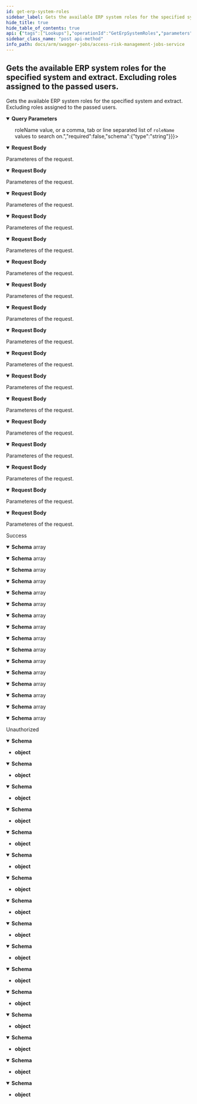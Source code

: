 ```yaml
---
id: get-erp-system-roles
sidebar_label: Gets the available ERP system roles for the specified system and extract. Excluding roles assigned to the passed users.
hide_title: true
hide_table_of_contents: true
api: {"tags":["Lookups"],"operationId":"GetErpSystemRoles","parameters":[{"name":"search","in":"query","description":"Optional: A value to search the results on.","required":false,"schema":{"type":"string"}},{"name":"bulkSearch","in":"query","description":"Optional: A single <code>roleName</code> value, or a comma, tab or line separated list of <code>roleName</code> values to search on.","required":false,"schema":{"type":"string"}}],"requestBody":{"content":{"application/json;odata.metadata=minimal;odata.streaming=true":{"schema":{"description":"Model for GetErpSystemRoles request with exclude roles assigned to specific users filter.","type":"object","properties":{"erpSystemId":{"format":"int32","description":"ERP system ID.","type":"integer"},"excludeUserIds":{"description":"Collection of user ids. The roles assigned to these users will be excluded from the result set.","uniqueItems":false,"type":"array","items":{"format":"uuid","type":"string"}},"roleType":{"description":"Role type.","enum":["undefined","composite","single"],"type":"string"}}}},"application/json;odata.metadata=minimal;odata.streaming=false":{"schema":{"description":"Model for GetErpSystemRoles request with exclude roles assigned to specific users filter.","type":"object","properties":{"erpSystemId":{"format":"int32","description":"ERP system ID.","type":"integer"},"excludeUserIds":{"description":"Collection of user ids. The roles assigned to these users will be excluded from the result set.","uniqueItems":false,"type":"array","items":{"format":"uuid","type":"string"}},"roleType":{"description":"Role type.","enum":["undefined","composite","single"],"type":"string"}}}},"application/json;odata.metadata=minimal":{"schema":{"description":"Model for GetErpSystemRoles request with exclude roles assigned to specific users filter.","type":"object","properties":{"erpSystemId":{"format":"int32","description":"ERP system ID.","type":"integer"},"excludeUserIds":{"description":"Collection of user ids. The roles assigned to these users will be excluded from the result set.","uniqueItems":false,"type":"array","items":{"format":"uuid","type":"string"}},"roleType":{"description":"Role type.","enum":["undefined","composite","single"],"type":"string"}}}},"application/json;odata.metadata=full;odata.streaming=true":{"schema":{"description":"Model for GetErpSystemRoles request with exclude roles assigned to specific users filter.","type":"object","properties":{"erpSystemId":{"format":"int32","description":"ERP system ID.","type":"integer"},"excludeUserIds":{"description":"Collection of user ids. The roles assigned to these users will be excluded from the result set.","uniqueItems":false,"type":"array","items":{"format":"uuid","type":"string"}},"roleType":{"description":"Role type.","enum":["undefined","composite","single"],"type":"string"}}}},"application/json;odata.metadata=full;odata.streaming=false":{"schema":{"description":"Model for GetErpSystemRoles request with exclude roles assigned to specific users filter.","type":"object","properties":{"erpSystemId":{"format":"int32","description":"ERP system ID.","type":"integer"},"excludeUserIds":{"description":"Collection of user ids. The roles assigned to these users will be excluded from the result set.","uniqueItems":false,"type":"array","items":{"format":"uuid","type":"string"}},"roleType":{"description":"Role type.","enum":["undefined","composite","single"],"type":"string"}}}},"application/json;odata.metadata=full":{"schema":{"description":"Model for GetErpSystemRoles request with exclude roles assigned to specific users filter.","type":"object","properties":{"erpSystemId":{"format":"int32","description":"ERP system ID.","type":"integer"},"excludeUserIds":{"description":"Collection of user ids. The roles assigned to these users will be excluded from the result set.","uniqueItems":false,"type":"array","items":{"format":"uuid","type":"string"}},"roleType":{"description":"Role type.","enum":["undefined","composite","single"],"type":"string"}}}},"application/json;odata.metadata=none;odata.streaming=true":{"schema":{"description":"Model for GetErpSystemRoles request with exclude roles assigned to specific users filter.","type":"object","properties":{"erpSystemId":{"format":"int32","description":"ERP system ID.","type":"integer"},"excludeUserIds":{"description":"Collection of user ids. The roles assigned to these users will be excluded from the result set.","uniqueItems":false,"type":"array","items":{"format":"uuid","type":"string"}},"roleType":{"description":"Role type.","enum":["undefined","composite","single"],"type":"string"}}}},"application/json;odata.metadata=none;odata.streaming=false":{"schema":{"description":"Model for GetErpSystemRoles request with exclude roles assigned to specific users filter.","type":"object","properties":{"erpSystemId":{"format":"int32","description":"ERP system ID.","type":"integer"},"excludeUserIds":{"description":"Collection of user ids. The roles assigned to these users will be excluded from the result set.","uniqueItems":false,"type":"array","items":{"format":"uuid","type":"string"}},"roleType":{"description":"Role type.","enum":["undefined","composite","single"],"type":"string"}}}},"application/json;odata.metadata=none":{"schema":{"description":"Model for GetErpSystemRoles request with exclude roles assigned to specific users filter.","type":"object","properties":{"erpSystemId":{"format":"int32","description":"ERP system ID.","type":"integer"},"excludeUserIds":{"description":"Collection of user ids. The roles assigned to these users will be excluded from the result set.","uniqueItems":false,"type":"array","items":{"format":"uuid","type":"string"}},"roleType":{"description":"Role type.","enum":["undefined","composite","single"],"type":"string"}}}},"application/json;odata.streaming=true":{"schema":{"description":"Model for GetErpSystemRoles request with exclude roles assigned to specific users filter.","type":"object","properties":{"erpSystemId":{"format":"int32","description":"ERP system ID.","type":"integer"},"excludeUserIds":{"description":"Collection of user ids. The roles assigned to these users will be excluded from the result set.","uniqueItems":false,"type":"array","items":{"format":"uuid","type":"string"}},"roleType":{"description":"Role type.","enum":["undefined","composite","single"],"type":"string"}}}},"application/json;odata.streaming=false":{"schema":{"description":"Model for GetErpSystemRoles request with exclude roles assigned to specific users filter.","type":"object","properties":{"erpSystemId":{"format":"int32","description":"ERP system ID.","type":"integer"},"excludeUserIds":{"description":"Collection of user ids. The roles assigned to these users will be excluded from the result set.","uniqueItems":false,"type":"array","items":{"format":"uuid","type":"string"}},"roleType":{"description":"Role type.","enum":["undefined","composite","single"],"type":"string"}}}},"application/json":{"schema":{"description":"Model for GetErpSystemRoles request with exclude roles assigned to specific users filter.","type":"object","properties":{"erpSystemId":{"format":"int32","description":"ERP system ID.","type":"integer"},"excludeUserIds":{"description":"Collection of user ids. The roles assigned to these users will be excluded from the result set.","uniqueItems":false,"type":"array","items":{"format":"uuid","type":"string"}},"roleType":{"description":"Role type.","enum":["undefined","composite","single"],"type":"string"}}}},"application/xml":{"schema":{"description":"Model for GetErpSystemRoles request with exclude roles assigned to specific users filter.","type":"object","properties":{"erpSystemId":{"format":"int32","description":"ERP system ID.","type":"integer"},"excludeUserIds":{"description":"Collection of user ids. The roles assigned to these users will be excluded from the result set.","uniqueItems":false,"type":"array","items":{"format":"uuid","type":"string"}},"roleType":{"description":"Role type.","enum":["undefined","composite","single"],"type":"string"}}}},"application/prs.odatatestxx-odata":{"schema":{"description":"Model for GetErpSystemRoles request with exclude roles assigned to specific users filter.","type":"object","properties":{"erpSystemId":{"format":"int32","description":"ERP system ID.","type":"integer"},"excludeUserIds":{"description":"Collection of user ids. The roles assigned to these users will be excluded from the result set.","uniqueItems":false,"type":"array","items":{"format":"uuid","type":"string"}},"roleType":{"description":"Role type.","enum":["undefined","composite","single"],"type":"string"}}}},"application/json-patch+json":{"schema":{"description":"Model for GetErpSystemRoles request with exclude roles assigned to specific users filter.","type":"object","properties":{"erpSystemId":{"format":"int32","description":"ERP system ID.","type":"integer"},"excludeUserIds":{"description":"Collection of user ids. The roles assigned to these users will be excluded from the result set.","uniqueItems":false,"type":"array","items":{"format":"uuid","type":"string"}},"roleType":{"description":"Role type.","enum":["undefined","composite","single"],"type":"string"}}}},"text/json":{"schema":{"description":"Model for GetErpSystemRoles request with exclude roles assigned to specific users filter.","type":"object","properties":{"erpSystemId":{"format":"int32","description":"ERP system ID.","type":"integer"},"excludeUserIds":{"description":"Collection of user ids. The roles assigned to these users will be excluded from the result set.","uniqueItems":false,"type":"array","items":{"format":"uuid","type":"string"}},"roleType":{"description":"Role type.","enum":["undefined","composite","single"],"type":"string"}}}},"application/*+json":{"schema":{"description":"Model for GetErpSystemRoles request with exclude roles assigned to specific users filter.","type":"object","properties":{"erpSystemId":{"format":"int32","description":"ERP system ID.","type":"integer"},"excludeUserIds":{"description":"Collection of user ids. The roles assigned to these users will be excluded from the result set.","uniqueItems":false,"type":"array","items":{"format":"uuid","type":"string"}},"roleType":{"description":"Role type.","enum":["undefined","composite","single"],"type":"string"}}}}},"description":"Parameteres of the request."},"responses":{"200":{"description":"Success","content":{"application/json;odata.metadata=minimal;odata.streaming=true":{"schema":{"uniqueItems":false,"type":"array","items":{"description":"Object DTO that represents an ERP system role.","type":"object","properties":{"id":{"format":"uuid","description":"Represents the ERP system role unique identifier.","type":"string"},"roleName":{"description":"Represents the ERP system role name.","type":"string"},"roleType":{"description":"Represents the type of role.","enum":["undefined","composite","single"],"type":"string"},"description":{"description":"Represents a collection of ERP system role description.","type":"string"},"roleLocationId":{"format":"uuid","description":"Represents the ERP system role location id.","type":"string"},"roleLocationName":{"description":"Represents the ERP system role location name.","type":"string"},"refreshDescriptionFromErp":{"description":"Represents a value indicating whether to refresh the description from the ERP system.","type":"boolean"},"createdBy":{"description":"Represents the user that created the ERP system role.","type":"string"},"createdDate":{"format":"date-time","description":"Represents the date the ERP system role was created.","type":"string"},"updatedBy":{"description":"Represents the user that last updated the ERP system role.","type":"string"},"updatedDate":{"format":"date-time","description":"Represents the date last updated the ERP system role.","type":"string"},"childrenRoles":{"description":"Represents names of child roles.","uniqueItems":false,"type":"array","items":{"type":"string"}}}}}},"application/json;odata.metadata=minimal;odata.streaming=false":{"schema":{"uniqueItems":false,"type":"array","items":{"description":"Object DTO that represents an ERP system role.","type":"object","properties":{"id":{"format":"uuid","description":"Represents the ERP system role unique identifier.","type":"string"},"roleName":{"description":"Represents the ERP system role name.","type":"string"},"roleType":{"description":"Represents the type of role.","enum":["undefined","composite","single"],"type":"string"},"description":{"description":"Represents a collection of ERP system role description.","type":"string"},"roleLocationId":{"format":"uuid","description":"Represents the ERP system role location id.","type":"string"},"roleLocationName":{"description":"Represents the ERP system role location name.","type":"string"},"refreshDescriptionFromErp":{"description":"Represents a value indicating whether to refresh the description from the ERP system.","type":"boolean"},"createdBy":{"description":"Represents the user that created the ERP system role.","type":"string"},"createdDate":{"format":"date-time","description":"Represents the date the ERP system role was created.","type":"string"},"updatedBy":{"description":"Represents the user that last updated the ERP system role.","type":"string"},"updatedDate":{"format":"date-time","description":"Represents the date last updated the ERP system role.","type":"string"},"childrenRoles":{"description":"Represents names of child roles.","uniqueItems":false,"type":"array","items":{"type":"string"}}}}}},"application/json;odata.metadata=minimal":{"schema":{"uniqueItems":false,"type":"array","items":{"description":"Object DTO that represents an ERP system role.","type":"object","properties":{"id":{"format":"uuid","description":"Represents the ERP system role unique identifier.","type":"string"},"roleName":{"description":"Represents the ERP system role name.","type":"string"},"roleType":{"description":"Represents the type of role.","enum":["undefined","composite","single"],"type":"string"},"description":{"description":"Represents a collection of ERP system role description.","type":"string"},"roleLocationId":{"format":"uuid","description":"Represents the ERP system role location id.","type":"string"},"roleLocationName":{"description":"Represents the ERP system role location name.","type":"string"},"refreshDescriptionFromErp":{"description":"Represents a value indicating whether to refresh the description from the ERP system.","type":"boolean"},"createdBy":{"description":"Represents the user that created the ERP system role.","type":"string"},"createdDate":{"format":"date-time","description":"Represents the date the ERP system role was created.","type":"string"},"updatedBy":{"description":"Represents the user that last updated the ERP system role.","type":"string"},"updatedDate":{"format":"date-time","description":"Represents the date last updated the ERP system role.","type":"string"},"childrenRoles":{"description":"Represents names of child roles.","uniqueItems":false,"type":"array","items":{"type":"string"}}}}}},"application/json;odata.metadata=full;odata.streaming=true":{"schema":{"uniqueItems":false,"type":"array","items":{"description":"Object DTO that represents an ERP system role.","type":"object","properties":{"id":{"format":"uuid","description":"Represents the ERP system role unique identifier.","type":"string"},"roleName":{"description":"Represents the ERP system role name.","type":"string"},"roleType":{"description":"Represents the type of role.","enum":["undefined","composite","single"],"type":"string"},"description":{"description":"Represents a collection of ERP system role description.","type":"string"},"roleLocationId":{"format":"uuid","description":"Represents the ERP system role location id.","type":"string"},"roleLocationName":{"description":"Represents the ERP system role location name.","type":"string"},"refreshDescriptionFromErp":{"description":"Represents a value indicating whether to refresh the description from the ERP system.","type":"boolean"},"createdBy":{"description":"Represents the user that created the ERP system role.","type":"string"},"createdDate":{"format":"date-time","description":"Represents the date the ERP system role was created.","type":"string"},"updatedBy":{"description":"Represents the user that last updated the ERP system role.","type":"string"},"updatedDate":{"format":"date-time","description":"Represents the date last updated the ERP system role.","type":"string"},"childrenRoles":{"description":"Represents names of child roles.","uniqueItems":false,"type":"array","items":{"type":"string"}}}}}},"application/json;odata.metadata=full;odata.streaming=false":{"schema":{"uniqueItems":false,"type":"array","items":{"description":"Object DTO that represents an ERP system role.","type":"object","properties":{"id":{"format":"uuid","description":"Represents the ERP system role unique identifier.","type":"string"},"roleName":{"description":"Represents the ERP system role name.","type":"string"},"roleType":{"description":"Represents the type of role.","enum":["undefined","composite","single"],"type":"string"},"description":{"description":"Represents a collection of ERP system role description.","type":"string"},"roleLocationId":{"format":"uuid","description":"Represents the ERP system role location id.","type":"string"},"roleLocationName":{"description":"Represents the ERP system role location name.","type":"string"},"refreshDescriptionFromErp":{"description":"Represents a value indicating whether to refresh the description from the ERP system.","type":"boolean"},"createdBy":{"description":"Represents the user that created the ERP system role.","type":"string"},"createdDate":{"format":"date-time","description":"Represents the date the ERP system role was created.","type":"string"},"updatedBy":{"description":"Represents the user that last updated the ERP system role.","type":"string"},"updatedDate":{"format":"date-time","description":"Represents the date last updated the ERP system role.","type":"string"},"childrenRoles":{"description":"Represents names of child roles.","uniqueItems":false,"type":"array","items":{"type":"string"}}}}}},"application/json;odata.metadata=full":{"schema":{"uniqueItems":false,"type":"array","items":{"description":"Object DTO that represents an ERP system role.","type":"object","properties":{"id":{"format":"uuid","description":"Represents the ERP system role unique identifier.","type":"string"},"roleName":{"description":"Represents the ERP system role name.","type":"string"},"roleType":{"description":"Represents the type of role.","enum":["undefined","composite","single"],"type":"string"},"description":{"description":"Represents a collection of ERP system role description.","type":"string"},"roleLocationId":{"format":"uuid","description":"Represents the ERP system role location id.","type":"string"},"roleLocationName":{"description":"Represents the ERP system role location name.","type":"string"},"refreshDescriptionFromErp":{"description":"Represents a value indicating whether to refresh the description from the ERP system.","type":"boolean"},"createdBy":{"description":"Represents the user that created the ERP system role.","type":"string"},"createdDate":{"format":"date-time","description":"Represents the date the ERP system role was created.","type":"string"},"updatedBy":{"description":"Represents the user that last updated the ERP system role.","type":"string"},"updatedDate":{"format":"date-time","description":"Represents the date last updated the ERP system role.","type":"string"},"childrenRoles":{"description":"Represents names of child roles.","uniqueItems":false,"type":"array","items":{"type":"string"}}}}}},"application/json;odata.metadata=none;odata.streaming=true":{"schema":{"uniqueItems":false,"type":"array","items":{"description":"Object DTO that represents an ERP system role.","type":"object","properties":{"id":{"format":"uuid","description":"Represents the ERP system role unique identifier.","type":"string"},"roleName":{"description":"Represents the ERP system role name.","type":"string"},"roleType":{"description":"Represents the type of role.","enum":["undefined","composite","single"],"type":"string"},"description":{"description":"Represents a collection of ERP system role description.","type":"string"},"roleLocationId":{"format":"uuid","description":"Represents the ERP system role location id.","type":"string"},"roleLocationName":{"description":"Represents the ERP system role location name.","type":"string"},"refreshDescriptionFromErp":{"description":"Represents a value indicating whether to refresh the description from the ERP system.","type":"boolean"},"createdBy":{"description":"Represents the user that created the ERP system role.","type":"string"},"createdDate":{"format":"date-time","description":"Represents the date the ERP system role was created.","type":"string"},"updatedBy":{"description":"Represents the user that last updated the ERP system role.","type":"string"},"updatedDate":{"format":"date-time","description":"Represents the date last updated the ERP system role.","type":"string"},"childrenRoles":{"description":"Represents names of child roles.","uniqueItems":false,"type":"array","items":{"type":"string"}}}}}},"application/json;odata.metadata=none;odata.streaming=false":{"schema":{"uniqueItems":false,"type":"array","items":{"description":"Object DTO that represents an ERP system role.","type":"object","properties":{"id":{"format":"uuid","description":"Represents the ERP system role unique identifier.","type":"string"},"roleName":{"description":"Represents the ERP system role name.","type":"string"},"roleType":{"description":"Represents the type of role.","enum":["undefined","composite","single"],"type":"string"},"description":{"description":"Represents a collection of ERP system role description.","type":"string"},"roleLocationId":{"format":"uuid","description":"Represents the ERP system role location id.","type":"string"},"roleLocationName":{"description":"Represents the ERP system role location name.","type":"string"},"refreshDescriptionFromErp":{"description":"Represents a value indicating whether to refresh the description from the ERP system.","type":"boolean"},"createdBy":{"description":"Represents the user that created the ERP system role.","type":"string"},"createdDate":{"format":"date-time","description":"Represents the date the ERP system role was created.","type":"string"},"updatedBy":{"description":"Represents the user that last updated the ERP system role.","type":"string"},"updatedDate":{"format":"date-time","description":"Represents the date last updated the ERP system role.","type":"string"},"childrenRoles":{"description":"Represents names of child roles.","uniqueItems":false,"type":"array","items":{"type":"string"}}}}}},"application/json;odata.metadata=none":{"schema":{"uniqueItems":false,"type":"array","items":{"description":"Object DTO that represents an ERP system role.","type":"object","properties":{"id":{"format":"uuid","description":"Represents the ERP system role unique identifier.","type":"string"},"roleName":{"description":"Represents the ERP system role name.","type":"string"},"roleType":{"description":"Represents the type of role.","enum":["undefined","composite","single"],"type":"string"},"description":{"description":"Represents a collection of ERP system role description.","type":"string"},"roleLocationId":{"format":"uuid","description":"Represents the ERP system role location id.","type":"string"},"roleLocationName":{"description":"Represents the ERP system role location name.","type":"string"},"refreshDescriptionFromErp":{"description":"Represents a value indicating whether to refresh the description from the ERP system.","type":"boolean"},"createdBy":{"description":"Represents the user that created the ERP system role.","type":"string"},"createdDate":{"format":"date-time","description":"Represents the date the ERP system role was created.","type":"string"},"updatedBy":{"description":"Represents the user that last updated the ERP system role.","type":"string"},"updatedDate":{"format":"date-time","description":"Represents the date last updated the ERP system role.","type":"string"},"childrenRoles":{"description":"Represents names of child roles.","uniqueItems":false,"type":"array","items":{"type":"string"}}}}}},"application/json;odata.streaming=true":{"schema":{"uniqueItems":false,"type":"array","items":{"description":"Object DTO that represents an ERP system role.","type":"object","properties":{"id":{"format":"uuid","description":"Represents the ERP system role unique identifier.","type":"string"},"roleName":{"description":"Represents the ERP system role name.","type":"string"},"roleType":{"description":"Represents the type of role.","enum":["undefined","composite","single"],"type":"string"},"description":{"description":"Represents a collection of ERP system role description.","type":"string"},"roleLocationId":{"format":"uuid","description":"Represents the ERP system role location id.","type":"string"},"roleLocationName":{"description":"Represents the ERP system role location name.","type":"string"},"refreshDescriptionFromErp":{"description":"Represents a value indicating whether to refresh the description from the ERP system.","type":"boolean"},"createdBy":{"description":"Represents the user that created the ERP system role.","type":"string"},"createdDate":{"format":"date-time","description":"Represents the date the ERP system role was created.","type":"string"},"updatedBy":{"description":"Represents the user that last updated the ERP system role.","type":"string"},"updatedDate":{"format":"date-time","description":"Represents the date last updated the ERP system role.","type":"string"},"childrenRoles":{"description":"Represents names of child roles.","uniqueItems":false,"type":"array","items":{"type":"string"}}}}}},"application/json;odata.streaming=false":{"schema":{"uniqueItems":false,"type":"array","items":{"description":"Object DTO that represents an ERP system role.","type":"object","properties":{"id":{"format":"uuid","description":"Represents the ERP system role unique identifier.","type":"string"},"roleName":{"description":"Represents the ERP system role name.","type":"string"},"roleType":{"description":"Represents the type of role.","enum":["undefined","composite","single"],"type":"string"},"description":{"description":"Represents a collection of ERP system role description.","type":"string"},"roleLocationId":{"format":"uuid","description":"Represents the ERP system role location id.","type":"string"},"roleLocationName":{"description":"Represents the ERP system role location name.","type":"string"},"refreshDescriptionFromErp":{"description":"Represents a value indicating whether to refresh the description from the ERP system.","type":"boolean"},"createdBy":{"description":"Represents the user that created the ERP system role.","type":"string"},"createdDate":{"format":"date-time","description":"Represents the date the ERP system role was created.","type":"string"},"updatedBy":{"description":"Represents the user that last updated the ERP system role.","type":"string"},"updatedDate":{"format":"date-time","description":"Represents the date last updated the ERP system role.","type":"string"},"childrenRoles":{"description":"Represents names of child roles.","uniqueItems":false,"type":"array","items":{"type":"string"}}}}}},"application/json":{"schema":{"uniqueItems":false,"type":"array","items":{"description":"Object DTO that represents an ERP system role.","type":"object","properties":{"id":{"format":"uuid","description":"Represents the ERP system role unique identifier.","type":"string"},"roleName":{"description":"Represents the ERP system role name.","type":"string"},"roleType":{"description":"Represents the type of role.","enum":["undefined","composite","single"],"type":"string"},"description":{"description":"Represents a collection of ERP system role description.","type":"string"},"roleLocationId":{"format":"uuid","description":"Represents the ERP system role location id.","type":"string"},"roleLocationName":{"description":"Represents the ERP system role location name.","type":"string"},"refreshDescriptionFromErp":{"description":"Represents a value indicating whether to refresh the description from the ERP system.","type":"boolean"},"createdBy":{"description":"Represents the user that created the ERP system role.","type":"string"},"createdDate":{"format":"date-time","description":"Represents the date the ERP system role was created.","type":"string"},"updatedBy":{"description":"Represents the user that last updated the ERP system role.","type":"string"},"updatedDate":{"format":"date-time","description":"Represents the date last updated the ERP system role.","type":"string"},"childrenRoles":{"description":"Represents names of child roles.","uniqueItems":false,"type":"array","items":{"type":"string"}}}}}},"application/xml":{"schema":{"uniqueItems":false,"type":"array","items":{"description":"Object DTO that represents an ERP system role.","type":"object","properties":{"id":{"format":"uuid","description":"Represents the ERP system role unique identifier.","type":"string"},"roleName":{"description":"Represents the ERP system role name.","type":"string"},"roleType":{"description":"Represents the type of role.","enum":["undefined","composite","single"],"type":"string"},"description":{"description":"Represents a collection of ERP system role description.","type":"string"},"roleLocationId":{"format":"uuid","description":"Represents the ERP system role location id.","type":"string"},"roleLocationName":{"description":"Represents the ERP system role location name.","type":"string"},"refreshDescriptionFromErp":{"description":"Represents a value indicating whether to refresh the description from the ERP system.","type":"boolean"},"createdBy":{"description":"Represents the user that created the ERP system role.","type":"string"},"createdDate":{"format":"date-time","description":"Represents the date the ERP system role was created.","type":"string"},"updatedBy":{"description":"Represents the user that last updated the ERP system role.","type":"string"},"updatedDate":{"format":"date-time","description":"Represents the date last updated the ERP system role.","type":"string"},"childrenRoles":{"description":"Represents names of child roles.","uniqueItems":false,"type":"array","items":{"type":"string"}}}}}},"application/prs.odatatestxx-odata":{"schema":{"uniqueItems":false,"type":"array","items":{"description":"Object DTO that represents an ERP system role.","type":"object","properties":{"id":{"format":"uuid","description":"Represents the ERP system role unique identifier.","type":"string"},"roleName":{"description":"Represents the ERP system role name.","type":"string"},"roleType":{"description":"Represents the type of role.","enum":["undefined","composite","single"],"type":"string"},"description":{"description":"Represents a collection of ERP system role description.","type":"string"},"roleLocationId":{"format":"uuid","description":"Represents the ERP system role location id.","type":"string"},"roleLocationName":{"description":"Represents the ERP system role location name.","type":"string"},"refreshDescriptionFromErp":{"description":"Represents a value indicating whether to refresh the description from the ERP system.","type":"boolean"},"createdBy":{"description":"Represents the user that created the ERP system role.","type":"string"},"createdDate":{"format":"date-time","description":"Represents the date the ERP system role was created.","type":"string"},"updatedBy":{"description":"Represents the user that last updated the ERP system role.","type":"string"},"updatedDate":{"format":"date-time","description":"Represents the date last updated the ERP system role.","type":"string"},"childrenRoles":{"description":"Represents names of child roles.","uniqueItems":false,"type":"array","items":{"type":"string"}}}}}},"text/plain":{"schema":{"uniqueItems":false,"type":"array","items":{"description":"Object DTO that represents an ERP system role.","type":"object","properties":{"id":{"format":"uuid","description":"Represents the ERP system role unique identifier.","type":"string"},"roleName":{"description":"Represents the ERP system role name.","type":"string"},"roleType":{"description":"Represents the type of role.","enum":["undefined","composite","single"],"type":"string"},"description":{"description":"Represents a collection of ERP system role description.","type":"string"},"roleLocationId":{"format":"uuid","description":"Represents the ERP system role location id.","type":"string"},"roleLocationName":{"description":"Represents the ERP system role location name.","type":"string"},"refreshDescriptionFromErp":{"description":"Represents a value indicating whether to refresh the description from the ERP system.","type":"boolean"},"createdBy":{"description":"Represents the user that created the ERP system role.","type":"string"},"createdDate":{"format":"date-time","description":"Represents the date the ERP system role was created.","type":"string"},"updatedBy":{"description":"Represents the user that last updated the ERP system role.","type":"string"},"updatedDate":{"format":"date-time","description":"Represents the date last updated the ERP system role.","type":"string"},"childrenRoles":{"description":"Represents names of child roles.","uniqueItems":false,"type":"array","items":{"type":"string"}}}}}},"text/json":{"schema":{"uniqueItems":false,"type":"array","items":{"description":"Object DTO that represents an ERP system role.","type":"object","properties":{"id":{"format":"uuid","description":"Represents the ERP system role unique identifier.","type":"string"},"roleName":{"description":"Represents the ERP system role name.","type":"string"},"roleType":{"description":"Represents the type of role.","enum":["undefined","composite","single"],"type":"string"},"description":{"description":"Represents a collection of ERP system role description.","type":"string"},"roleLocationId":{"format":"uuid","description":"Represents the ERP system role location id.","type":"string"},"roleLocationName":{"description":"Represents the ERP system role location name.","type":"string"},"refreshDescriptionFromErp":{"description":"Represents a value indicating whether to refresh the description from the ERP system.","type":"boolean"},"createdBy":{"description":"Represents the user that created the ERP system role.","type":"string"},"createdDate":{"format":"date-time","description":"Represents the date the ERP system role was created.","type":"string"},"updatedBy":{"description":"Represents the user that last updated the ERP system role.","type":"string"},"updatedDate":{"format":"date-time","description":"Represents the date last updated the ERP system role.","type":"string"},"childrenRoles":{"description":"Represents names of child roles.","uniqueItems":false,"type":"array","items":{"type":"string"}}}}}}}},"401":{"description":"Unauthorized","content":{"application/json;odata.metadata=minimal;odata.streaming=true":{"schema":{"type":"object"}},"application/json;odata.metadata=minimal;odata.streaming=false":{"schema":{"type":"object"}},"application/json;odata.metadata=minimal":{"schema":{"type":"object"}},"application/json;odata.metadata=full;odata.streaming=true":{"schema":{"type":"object"}},"application/json;odata.metadata=full;odata.streaming=false":{"schema":{"type":"object"}},"application/json;odata.metadata=full":{"schema":{"type":"object"}},"application/json;odata.metadata=none;odata.streaming=true":{"schema":{"type":"object"}},"application/json;odata.metadata=none;odata.streaming=false":{"schema":{"type":"object"}},"application/json;odata.metadata=none":{"schema":{"type":"object"}},"application/json;odata.streaming=true":{"schema":{"type":"object"}},"application/json;odata.streaming=false":{"schema":{"type":"object"}},"application/json":{"schema":{"type":"object"}},"application/xml":{"schema":{"type":"object"}},"application/prs.odatatestxx-odata":{"schema":{"type":"object"}},"text/plain":{"schema":{"type":"object"}},"text/json":{"schema":{"type":"object"}}}}},"description":"Gets the available ERP system roles for the specified system and extract. Excluding roles assigned to the passed users.","method":"post","path":"/api/lookups/systemroles","jsonRequestBodyExample":{"erpSystemId":0,"excludeUserIds":["3fa85f64-5717-4562-b3fc-2c963f66afa6"],"roleType":"undefined"},"info":{"version":"1.0","title":"Access Risk Management Jobs Service"},"postman":{"name":"Gets the available ERP system roles for the specified system and extract. Excluding roles assigned to the passed users.","description":{"type":"text/plain"},"url":{"path":["api","lookups","systemroles"],"host":["{{baseUrl}}"],"query":[{"disabled":false,"description":{"content":"Optional: A value to search the results on.","type":"text/plain"},"key":"search","value":""},{"disabled":false,"description":{"content":"Optional: A single <code>roleName</code> value, or a comma, tab or line separated list of <code>roleName</code> values to search on.","type":"text/plain"},"key":"bulkSearch","value":""}],"variable":[]},"header":[{"key":"Content-Type","value":"application/json"},{"key":"Accept","value":"application/json;odata.metadata=minimal;odata.streaming=true"}],"method":"POST","body":{"mode":"raw","raw":"\"\"","options":{"raw":{"language":"json"}}}}}
sidebar_class_name: "post api-method"
info_path: docs/arm/swagger-jobs/access-risk-management-jobs-service
---
```



## Gets the available ERP system roles for the specified system and extract. Excluding roles assigned to the passed users.



Gets the available ERP system roles for the specified system and extract. Excluding roles assigned to the passed users.

<details style={{"marginBottom":"1rem"}} data-collapsed={false} open={true}><summary style={{}}><strong>Query Parameters</strong></summary><div><ul><ParamsItem className={"paramsItem"} param={{"name":"search","in":"query","description":"Optional: A value to search the results on.","required":false,"schema":{"type":"string"}}}></ParamsItem><ParamsItem className={"paramsItem"} param={{"name":"bulkSearch","in":"query","description":"Optional: A single <code>roleName</code> value, or a comma, tab or line separated list of <code>roleName</code> values to search on.","required":false,"schema":{"type":"string"}}}></ParamsItem></ul></div></details><MimeTabs groupId={"mime-type"}><TabItem label={"application/json;odata.metadata=minimal;odata.streaming=true"} value={"application/json;odata.metadata=minimal;odata.streaming=true"}><details style={{}} data-collapsed={false} open={true}><summary style={{"textAlign":"left"}}><strong>Request Body</strong></summary><div style={{"textAlign":"left","marginLeft":"1rem"}}><div style={{"marginTop":"1rem","marginBottom":"1rem"}}>

Parameteres of the request.

</div></div><ul style={{"marginLeft":"1rem"}}><SchemaItem collapsible={false} name={"erpSystemId"} required={false} schemaDescription={"ERP system ID."} schemaName={"int32"} qualifierMessage={undefined} defaultValue={undefined}></SchemaItem><SchemaItem collapsible={false} name={"excludeUserIds"} required={false} schemaDescription={"Collection of user ids. The roles assigned to these users will be excluded from the result set."} schemaName={"uuid[]"} qualifierMessage={undefined} defaultValue={undefined}></SchemaItem><SchemaItem collapsible={false} name={"roleType"} required={false} schemaDescription={"Role type."} schemaName={"string"} qualifierMessage={"**Possible values:** [`undefined`, `composite`, `single`]"} defaultValue={undefined}></SchemaItem></ul></details></TabItem><TabItem label={"application/json;odata.metadata=minimal;odata.streaming=false"} value={"application/json;odata.metadata=minimal;odata.streaming=false"}><details style={{}} data-collapsed={false} open={true}><summary style={{"textAlign":"left"}}><strong>Request Body</strong></summary><div style={{"textAlign":"left","marginLeft":"1rem"}}><div style={{"marginTop":"1rem","marginBottom":"1rem"}}>

Parameteres of the request.

</div></div><ul style={{"marginLeft":"1rem"}}><SchemaItem collapsible={false} name={"erpSystemId"} required={false} schemaDescription={"ERP system ID."} schemaName={"int32"} qualifierMessage={undefined} defaultValue={undefined}></SchemaItem><SchemaItem collapsible={false} name={"excludeUserIds"} required={false} schemaDescription={"Collection of user ids. The roles assigned to these users will be excluded from the result set."} schemaName={"uuid[]"} qualifierMessage={undefined} defaultValue={undefined}></SchemaItem><SchemaItem collapsible={false} name={"roleType"} required={false} schemaDescription={"Role type."} schemaName={"string"} qualifierMessage={"**Possible values:** [`undefined`, `composite`, `single`]"} defaultValue={undefined}></SchemaItem></ul></details></TabItem><TabItem label={"application/json;odata.metadata=minimal"} value={"application/json;odata.metadata=minimal"}><details style={{}} data-collapsed={false} open={true}><summary style={{"textAlign":"left"}}><strong>Request Body</strong></summary><div style={{"textAlign":"left","marginLeft":"1rem"}}><div style={{"marginTop":"1rem","marginBottom":"1rem"}}>

Parameteres of the request.

</div></div><ul style={{"marginLeft":"1rem"}}><SchemaItem collapsible={false} name={"erpSystemId"} required={false} schemaDescription={"ERP system ID."} schemaName={"int32"} qualifierMessage={undefined} defaultValue={undefined}></SchemaItem><SchemaItem collapsible={false} name={"excludeUserIds"} required={false} schemaDescription={"Collection of user ids. The roles assigned to these users will be excluded from the result set."} schemaName={"uuid[]"} qualifierMessage={undefined} defaultValue={undefined}></SchemaItem><SchemaItem collapsible={false} name={"roleType"} required={false} schemaDescription={"Role type."} schemaName={"string"} qualifierMessage={"**Possible values:** [`undefined`, `composite`, `single`]"} defaultValue={undefined}></SchemaItem></ul></details></TabItem><TabItem label={"application/json;odata.metadata=full;odata.streaming=true"} value={"application/json;odata.metadata=full;odata.streaming=true"}><details style={{}} data-collapsed={false} open={true}><summary style={{"textAlign":"left"}}><strong>Request Body</strong></summary><div style={{"textAlign":"left","marginLeft":"1rem"}}><div style={{"marginTop":"1rem","marginBottom":"1rem"}}>

Parameteres of the request.

</div></div><ul style={{"marginLeft":"1rem"}}><SchemaItem collapsible={false} name={"erpSystemId"} required={false} schemaDescription={"ERP system ID."} schemaName={"int32"} qualifierMessage={undefined} defaultValue={undefined}></SchemaItem><SchemaItem collapsible={false} name={"excludeUserIds"} required={false} schemaDescription={"Collection of user ids. The roles assigned to these users will be excluded from the result set."} schemaName={"uuid[]"} qualifierMessage={undefined} defaultValue={undefined}></SchemaItem><SchemaItem collapsible={false} name={"roleType"} required={false} schemaDescription={"Role type."} schemaName={"string"} qualifierMessage={"**Possible values:** [`undefined`, `composite`, `single`]"} defaultValue={undefined}></SchemaItem></ul></details></TabItem><TabItem label={"application/json;odata.metadata=full;odata.streaming=false"} value={"application/json;odata.metadata=full;odata.streaming=false"}><details style={{}} data-collapsed={false} open={true}><summary style={{"textAlign":"left"}}><strong>Request Body</strong></summary><div style={{"textAlign":"left","marginLeft":"1rem"}}><div style={{"marginTop":"1rem","marginBottom":"1rem"}}>

Parameteres of the request.

</div></div><ul style={{"marginLeft":"1rem"}}><SchemaItem collapsible={false} name={"erpSystemId"} required={false} schemaDescription={"ERP system ID."} schemaName={"int32"} qualifierMessage={undefined} defaultValue={undefined}></SchemaItem><SchemaItem collapsible={false} name={"excludeUserIds"} required={false} schemaDescription={"Collection of user ids. The roles assigned to these users will be excluded from the result set."} schemaName={"uuid[]"} qualifierMessage={undefined} defaultValue={undefined}></SchemaItem><SchemaItem collapsible={false} name={"roleType"} required={false} schemaDescription={"Role type."} schemaName={"string"} qualifierMessage={"**Possible values:** [`undefined`, `composite`, `single`]"} defaultValue={undefined}></SchemaItem></ul></details></TabItem><TabItem label={"application/json;odata.metadata=full"} value={"application/json;odata.metadata=full"}><details style={{}} data-collapsed={false} open={true}><summary style={{"textAlign":"left"}}><strong>Request Body</strong></summary><div style={{"textAlign":"left","marginLeft":"1rem"}}><div style={{"marginTop":"1rem","marginBottom":"1rem"}}>

Parameteres of the request.

</div></div><ul style={{"marginLeft":"1rem"}}><SchemaItem collapsible={false} name={"erpSystemId"} required={false} schemaDescription={"ERP system ID."} schemaName={"int32"} qualifierMessage={undefined} defaultValue={undefined}></SchemaItem><SchemaItem collapsible={false} name={"excludeUserIds"} required={false} schemaDescription={"Collection of user ids. The roles assigned to these users will be excluded from the result set."} schemaName={"uuid[]"} qualifierMessage={undefined} defaultValue={undefined}></SchemaItem><SchemaItem collapsible={false} name={"roleType"} required={false} schemaDescription={"Role type."} schemaName={"string"} qualifierMessage={"**Possible values:** [`undefined`, `composite`, `single`]"} defaultValue={undefined}></SchemaItem></ul></details></TabItem><TabItem label={"application/json;odata.metadata=none;odata.streaming=true"} value={"application/json;odata.metadata=none;odata.streaming=true"}><details style={{}} data-collapsed={false} open={true}><summary style={{"textAlign":"left"}}><strong>Request Body</strong></summary><div style={{"textAlign":"left","marginLeft":"1rem"}}><div style={{"marginTop":"1rem","marginBottom":"1rem"}}>

Parameteres of the request.

</div></div><ul style={{"marginLeft":"1rem"}}><SchemaItem collapsible={false} name={"erpSystemId"} required={false} schemaDescription={"ERP system ID."} schemaName={"int32"} qualifierMessage={undefined} defaultValue={undefined}></SchemaItem><SchemaItem collapsible={false} name={"excludeUserIds"} required={false} schemaDescription={"Collection of user ids. The roles assigned to these users will be excluded from the result set."} schemaName={"uuid[]"} qualifierMessage={undefined} defaultValue={undefined}></SchemaItem><SchemaItem collapsible={false} name={"roleType"} required={false} schemaDescription={"Role type."} schemaName={"string"} qualifierMessage={"**Possible values:** [`undefined`, `composite`, `single`]"} defaultValue={undefined}></SchemaItem></ul></details></TabItem><TabItem label={"application/json;odata.metadata=none;odata.streaming=false"} value={"application/json;odata.metadata=none;odata.streaming=false"}><details style={{}} data-collapsed={false} open={true}><summary style={{"textAlign":"left"}}><strong>Request Body</strong></summary><div style={{"textAlign":"left","marginLeft":"1rem"}}><div style={{"marginTop":"1rem","marginBottom":"1rem"}}>

Parameteres of the request.

</div></div><ul style={{"marginLeft":"1rem"}}><SchemaItem collapsible={false} name={"erpSystemId"} required={false} schemaDescription={"ERP system ID."} schemaName={"int32"} qualifierMessage={undefined} defaultValue={undefined}></SchemaItem><SchemaItem collapsible={false} name={"excludeUserIds"} required={false} schemaDescription={"Collection of user ids. The roles assigned to these users will be excluded from the result set."} schemaName={"uuid[]"} qualifierMessage={undefined} defaultValue={undefined}></SchemaItem><SchemaItem collapsible={false} name={"roleType"} required={false} schemaDescription={"Role type."} schemaName={"string"} qualifierMessage={"**Possible values:** [`undefined`, `composite`, `single`]"} defaultValue={undefined}></SchemaItem></ul></details></TabItem><TabItem label={"application/json;odata.metadata=none"} value={"application/json;odata.metadata=none"}><details style={{}} data-collapsed={false} open={true}><summary style={{"textAlign":"left"}}><strong>Request Body</strong></summary><div style={{"textAlign":"left","marginLeft":"1rem"}}><div style={{"marginTop":"1rem","marginBottom":"1rem"}}>

Parameteres of the request.

</div></div><ul style={{"marginLeft":"1rem"}}><SchemaItem collapsible={false} name={"erpSystemId"} required={false} schemaDescription={"ERP system ID."} schemaName={"int32"} qualifierMessage={undefined} defaultValue={undefined}></SchemaItem><SchemaItem collapsible={false} name={"excludeUserIds"} required={false} schemaDescription={"Collection of user ids. The roles assigned to these users will be excluded from the result set."} schemaName={"uuid[]"} qualifierMessage={undefined} defaultValue={undefined}></SchemaItem><SchemaItem collapsible={false} name={"roleType"} required={false} schemaDescription={"Role type."} schemaName={"string"} qualifierMessage={"**Possible values:** [`undefined`, `composite`, `single`]"} defaultValue={undefined}></SchemaItem></ul></details></TabItem><TabItem label={"application/json;odata.streaming=true"} value={"application/json;odata.streaming=true"}><details style={{}} data-collapsed={false} open={true}><summary style={{"textAlign":"left"}}><strong>Request Body</strong></summary><div style={{"textAlign":"left","marginLeft":"1rem"}}><div style={{"marginTop":"1rem","marginBottom":"1rem"}}>

Parameteres of the request.

</div></div><ul style={{"marginLeft":"1rem"}}><SchemaItem collapsible={false} name={"erpSystemId"} required={false} schemaDescription={"ERP system ID."} schemaName={"int32"} qualifierMessage={undefined} defaultValue={undefined}></SchemaItem><SchemaItem collapsible={false} name={"excludeUserIds"} required={false} schemaDescription={"Collection of user ids. The roles assigned to these users will be excluded from the result set."} schemaName={"uuid[]"} qualifierMessage={undefined} defaultValue={undefined}></SchemaItem><SchemaItem collapsible={false} name={"roleType"} required={false} schemaDescription={"Role type."} schemaName={"string"} qualifierMessage={"**Possible values:** [`undefined`, `composite`, `single`]"} defaultValue={undefined}></SchemaItem></ul></details></TabItem><TabItem label={"application/json;odata.streaming=false"} value={"application/json;odata.streaming=false"}><details style={{}} data-collapsed={false} open={true}><summary style={{"textAlign":"left"}}><strong>Request Body</strong></summary><div style={{"textAlign":"left","marginLeft":"1rem"}}><div style={{"marginTop":"1rem","marginBottom":"1rem"}}>

Parameteres of the request.

</div></div><ul style={{"marginLeft":"1rem"}}><SchemaItem collapsible={false} name={"erpSystemId"} required={false} schemaDescription={"ERP system ID."} schemaName={"int32"} qualifierMessage={undefined} defaultValue={undefined}></SchemaItem><SchemaItem collapsible={false} name={"excludeUserIds"} required={false} schemaDescription={"Collection of user ids. The roles assigned to these users will be excluded from the result set."} schemaName={"uuid[]"} qualifierMessage={undefined} defaultValue={undefined}></SchemaItem><SchemaItem collapsible={false} name={"roleType"} required={false} schemaDescription={"Role type."} schemaName={"string"} qualifierMessage={"**Possible values:** [`undefined`, `composite`, `single`]"} defaultValue={undefined}></SchemaItem></ul></details></TabItem><TabItem label={"application/json"} value={"application/json"}><details style={{}} data-collapsed={false} open={true}><summary style={{"textAlign":"left"}}><strong>Request Body</strong></summary><div style={{"textAlign":"left","marginLeft":"1rem"}}><div style={{"marginTop":"1rem","marginBottom":"1rem"}}>

Parameteres of the request.

</div></div><ul style={{"marginLeft":"1rem"}}><SchemaItem collapsible={false} name={"erpSystemId"} required={false} schemaDescription={"ERP system ID."} schemaName={"int32"} qualifierMessage={undefined} defaultValue={undefined}></SchemaItem><SchemaItem collapsible={false} name={"excludeUserIds"} required={false} schemaDescription={"Collection of user ids. The roles assigned to these users will be excluded from the result set."} schemaName={"uuid[]"} qualifierMessage={undefined} defaultValue={undefined}></SchemaItem><SchemaItem collapsible={false} name={"roleType"} required={false} schemaDescription={"Role type."} schemaName={"string"} qualifierMessage={"**Possible values:** [`undefined`, `composite`, `single`]"} defaultValue={undefined}></SchemaItem></ul></details></TabItem><TabItem label={"application/xml"} value={"application/xml"}><details style={{}} data-collapsed={false} open={true}><summary style={{"textAlign":"left"}}><strong>Request Body</strong></summary><div style={{"textAlign":"left","marginLeft":"1rem"}}><div style={{"marginTop":"1rem","marginBottom":"1rem"}}>

Parameteres of the request.

</div></div><ul style={{"marginLeft":"1rem"}}><SchemaItem collapsible={false} name={"erpSystemId"} required={false} schemaDescription={"ERP system ID."} schemaName={"int32"} qualifierMessage={undefined} defaultValue={undefined}></SchemaItem><SchemaItem collapsible={false} name={"excludeUserIds"} required={false} schemaDescription={"Collection of user ids. The roles assigned to these users will be excluded from the result set."} schemaName={"uuid[]"} qualifierMessage={undefined} defaultValue={undefined}></SchemaItem><SchemaItem collapsible={false} name={"roleType"} required={false} schemaDescription={"Role type."} schemaName={"string"} qualifierMessage={"**Possible values:** [`undefined`, `composite`, `single`]"} defaultValue={undefined}></SchemaItem></ul></details></TabItem><TabItem label={"application/prs.odatatestxx-odata"} value={"application/prs.odatatestxx-odata"}><details style={{}} data-collapsed={false} open={true}><summary style={{"textAlign":"left"}}><strong>Request Body</strong></summary><div style={{"textAlign":"left","marginLeft":"1rem"}}><div style={{"marginTop":"1rem","marginBottom":"1rem"}}>

Parameteres of the request.

</div></div><ul style={{"marginLeft":"1rem"}}><SchemaItem collapsible={false} name={"erpSystemId"} required={false} schemaDescription={"ERP system ID."} schemaName={"int32"} qualifierMessage={undefined} defaultValue={undefined}></SchemaItem><SchemaItem collapsible={false} name={"excludeUserIds"} required={false} schemaDescription={"Collection of user ids. The roles assigned to these users will be excluded from the result set."} schemaName={"uuid[]"} qualifierMessage={undefined} defaultValue={undefined}></SchemaItem><SchemaItem collapsible={false} name={"roleType"} required={false} schemaDescription={"Role type."} schemaName={"string"} qualifierMessage={"**Possible values:** [`undefined`, `composite`, `single`]"} defaultValue={undefined}></SchemaItem></ul></details></TabItem><TabItem label={"application/json-patch+json"} value={"application/json-patch+json"}><details style={{}} data-collapsed={false} open={true}><summary style={{"textAlign":"left"}}><strong>Request Body</strong></summary><div style={{"textAlign":"left","marginLeft":"1rem"}}><div style={{"marginTop":"1rem","marginBottom":"1rem"}}>

Parameteres of the request.

</div></div><ul style={{"marginLeft":"1rem"}}><SchemaItem collapsible={false} name={"erpSystemId"} required={false} schemaDescription={"ERP system ID."} schemaName={"int32"} qualifierMessage={undefined} defaultValue={undefined}></SchemaItem><SchemaItem collapsible={false} name={"excludeUserIds"} required={false} schemaDescription={"Collection of user ids. The roles assigned to these users will be excluded from the result set."} schemaName={"uuid[]"} qualifierMessage={undefined} defaultValue={undefined}></SchemaItem><SchemaItem collapsible={false} name={"roleType"} required={false} schemaDescription={"Role type."} schemaName={"string"} qualifierMessage={"**Possible values:** [`undefined`, `composite`, `single`]"} defaultValue={undefined}></SchemaItem></ul></details></TabItem><TabItem label={"text/json"} value={"text/json"}><details style={{}} data-collapsed={false} open={true}><summary style={{"textAlign":"left"}}><strong>Request Body</strong></summary><div style={{"textAlign":"left","marginLeft":"1rem"}}><div style={{"marginTop":"1rem","marginBottom":"1rem"}}>

Parameteres of the request.

</div></div><ul style={{"marginLeft":"1rem"}}><SchemaItem collapsible={false} name={"erpSystemId"} required={false} schemaDescription={"ERP system ID."} schemaName={"int32"} qualifierMessage={undefined} defaultValue={undefined}></SchemaItem><SchemaItem collapsible={false} name={"excludeUserIds"} required={false} schemaDescription={"Collection of user ids. The roles assigned to these users will be excluded from the result set."} schemaName={"uuid[]"} qualifierMessage={undefined} defaultValue={undefined}></SchemaItem><SchemaItem collapsible={false} name={"roleType"} required={false} schemaDescription={"Role type."} schemaName={"string"} qualifierMessage={"**Possible values:** [`undefined`, `composite`, `single`]"} defaultValue={undefined}></SchemaItem></ul></details></TabItem><TabItem label={"application/*+json"} value={"application/*+json"}><details style={{}} data-collapsed={false} open={true}><summary style={{"textAlign":"left"}}><strong>Request Body</strong></summary><div style={{"textAlign":"left","marginLeft":"1rem"}}><div style={{"marginTop":"1rem","marginBottom":"1rem"}}>

Parameteres of the request.

</div></div><ul style={{"marginLeft":"1rem"}}><SchemaItem collapsible={false} name={"erpSystemId"} required={false} schemaDescription={"ERP system ID."} schemaName={"int32"} qualifierMessage={undefined} defaultValue={undefined}></SchemaItem><SchemaItem collapsible={false} name={"excludeUserIds"} required={false} schemaDescription={"Collection of user ids. The roles assigned to these users will be excluded from the result set."} schemaName={"uuid[]"} qualifierMessage={undefined} defaultValue={undefined}></SchemaItem><SchemaItem collapsible={false} name={"roleType"} required={false} schemaDescription={"Role type."} schemaName={"string"} qualifierMessage={"**Possible values:** [`undefined`, `composite`, `single`]"} defaultValue={undefined}></SchemaItem></ul></details></TabItem></MimeTabs><div><ApiTabs><TabItem label={"200"} value={"200"}><div>

Success

</div><div><MimeTabs groupId={"mime-type"}><TabItem label={"application/json;odata.metadata=minimal;odata.streaming=true"} value={"application/json;odata.metadata=minimal;odata.streaming=true"}><SchemaTabs groupId={"schema-tabs"}><TabItem label={"Schema"} value={"Schema"}><details style={{}} data-collapsed={false} open={true}><summary style={{"textAlign":"left"}}><strong>Schema</strong><span style={{"opacity":"0.6"}}> array</span></summary><div style={{"textAlign":"left","marginLeft":"1rem"}}></div><ul style={{"marginLeft":"1rem"}}><SchemaItem collapsible={false} name={"id"} required={false} schemaDescription={"Represents the ERP system role unique identifier."} schemaName={"uuid"} qualifierMessage={undefined} defaultValue={undefined}></SchemaItem><SchemaItem collapsible={false} name={"roleName"} required={false} schemaDescription={"Represents the ERP system role name."} schemaName={"string"} qualifierMessage={undefined} defaultValue={undefined}></SchemaItem><SchemaItem collapsible={false} name={"roleType"} required={false} schemaDescription={"Represents the type of role."} schemaName={"string"} qualifierMessage={"**Possible values:** [`undefined`, `composite`, `single`]"} defaultValue={undefined}></SchemaItem><SchemaItem collapsible={false} name={"description"} required={false} schemaDescription={"Represents a collection of ERP system role description."} schemaName={"string"} qualifierMessage={undefined} defaultValue={undefined}></SchemaItem><SchemaItem collapsible={false} name={"roleLocationId"} required={false} schemaDescription={"Represents the ERP system role location id."} schemaName={"uuid"} qualifierMessage={undefined} defaultValue={undefined}></SchemaItem><SchemaItem collapsible={false} name={"roleLocationName"} required={false} schemaDescription={"Represents the ERP system role location name."} schemaName={"string"} qualifierMessage={undefined} defaultValue={undefined}></SchemaItem><SchemaItem collapsible={false} name={"refreshDescriptionFromErp"} required={false} schemaDescription={"Represents a value indicating whether to refresh the description from the ERP system."} schemaName={"boolean"} qualifierMessage={undefined} defaultValue={undefined}></SchemaItem><SchemaItem collapsible={false} name={"createdBy"} required={false} schemaDescription={"Represents the user that created the ERP system role."} schemaName={"string"} qualifierMessage={undefined} defaultValue={undefined}></SchemaItem><SchemaItem collapsible={false} name={"createdDate"} required={false} schemaDescription={"Represents the date the ERP system role was created."} schemaName={"date-time"} qualifierMessage={undefined} defaultValue={undefined}></SchemaItem><SchemaItem collapsible={false} name={"updatedBy"} required={false} schemaDescription={"Represents the user that last updated the ERP system role."} schemaName={"string"} qualifierMessage={undefined} defaultValue={undefined}></SchemaItem><SchemaItem collapsible={false} name={"updatedDate"} required={false} schemaDescription={"Represents the date last updated the ERP system role."} schemaName={"date-time"} qualifierMessage={undefined} defaultValue={undefined}></SchemaItem><SchemaItem collapsible={false} name={"childrenRoles"} required={false} schemaDescription={"Represents names of child roles."} schemaName={"string[]"} qualifierMessage={undefined} defaultValue={undefined}></SchemaItem></ul></details></TabItem></SchemaTabs></TabItem><TabItem label={"application/json;odata.metadata=minimal;odata.streaming=false"} value={"application/json;odata.metadata=minimal;odata.streaming=false"}><SchemaTabs groupId={"schema-tabs"}><TabItem label={"Schema"} value={"Schema"}><details style={{}} data-collapsed={false} open={true}><summary style={{"textAlign":"left"}}><strong>Schema</strong><span style={{"opacity":"0.6"}}> array</span></summary><div style={{"textAlign":"left","marginLeft":"1rem"}}></div><ul style={{"marginLeft":"1rem"}}><SchemaItem collapsible={false} name={"id"} required={false} schemaDescription={"Represents the ERP system role unique identifier."} schemaName={"uuid"} qualifierMessage={undefined} defaultValue={undefined}></SchemaItem><SchemaItem collapsible={false} name={"roleName"} required={false} schemaDescription={"Represents the ERP system role name."} schemaName={"string"} qualifierMessage={undefined} defaultValue={undefined}></SchemaItem><SchemaItem collapsible={false} name={"roleType"} required={false} schemaDescription={"Represents the type of role."} schemaName={"string"} qualifierMessage={"**Possible values:** [`undefined`, `composite`, `single`]"} defaultValue={undefined}></SchemaItem><SchemaItem collapsible={false} name={"description"} required={false} schemaDescription={"Represents a collection of ERP system role description."} schemaName={"string"} qualifierMessage={undefined} defaultValue={undefined}></SchemaItem><SchemaItem collapsible={false} name={"roleLocationId"} required={false} schemaDescription={"Represents the ERP system role location id."} schemaName={"uuid"} qualifierMessage={undefined} defaultValue={undefined}></SchemaItem><SchemaItem collapsible={false} name={"roleLocationName"} required={false} schemaDescription={"Represents the ERP system role location name."} schemaName={"string"} qualifierMessage={undefined} defaultValue={undefined}></SchemaItem><SchemaItem collapsible={false} name={"refreshDescriptionFromErp"} required={false} schemaDescription={"Represents a value indicating whether to refresh the description from the ERP system."} schemaName={"boolean"} qualifierMessage={undefined} defaultValue={undefined}></SchemaItem><SchemaItem collapsible={false} name={"createdBy"} required={false} schemaDescription={"Represents the user that created the ERP system role."} schemaName={"string"} qualifierMessage={undefined} defaultValue={undefined}></SchemaItem><SchemaItem collapsible={false} name={"createdDate"} required={false} schemaDescription={"Represents the date the ERP system role was created."} schemaName={"date-time"} qualifierMessage={undefined} defaultValue={undefined}></SchemaItem><SchemaItem collapsible={false} name={"updatedBy"} required={false} schemaDescription={"Represents the user that last updated the ERP system role."} schemaName={"string"} qualifierMessage={undefined} defaultValue={undefined}></SchemaItem><SchemaItem collapsible={false} name={"updatedDate"} required={false} schemaDescription={"Represents the date last updated the ERP system role."} schemaName={"date-time"} qualifierMessage={undefined} defaultValue={undefined}></SchemaItem><SchemaItem collapsible={false} name={"childrenRoles"} required={false} schemaDescription={"Represents names of child roles."} schemaName={"string[]"} qualifierMessage={undefined} defaultValue={undefined}></SchemaItem></ul></details></TabItem></SchemaTabs></TabItem><TabItem label={"application/json;odata.metadata=minimal"} value={"application/json;odata.metadata=minimal"}><SchemaTabs groupId={"schema-tabs"}><TabItem label={"Schema"} value={"Schema"}><details style={{}} data-collapsed={false} open={true}><summary style={{"textAlign":"left"}}><strong>Schema</strong><span style={{"opacity":"0.6"}}> array</span></summary><div style={{"textAlign":"left","marginLeft":"1rem"}}></div><ul style={{"marginLeft":"1rem"}}><SchemaItem collapsible={false} name={"id"} required={false} schemaDescription={"Represents the ERP system role unique identifier."} schemaName={"uuid"} qualifierMessage={undefined} defaultValue={undefined}></SchemaItem><SchemaItem collapsible={false} name={"roleName"} required={false} schemaDescription={"Represents the ERP system role name."} schemaName={"string"} qualifierMessage={undefined} defaultValue={undefined}></SchemaItem><SchemaItem collapsible={false} name={"roleType"} required={false} schemaDescription={"Represents the type of role."} schemaName={"string"} qualifierMessage={"**Possible values:** [`undefined`, `composite`, `single`]"} defaultValue={undefined}></SchemaItem><SchemaItem collapsible={false} name={"description"} required={false} schemaDescription={"Represents a collection of ERP system role description."} schemaName={"string"} qualifierMessage={undefined} defaultValue={undefined}></SchemaItem><SchemaItem collapsible={false} name={"roleLocationId"} required={false} schemaDescription={"Represents the ERP system role location id."} schemaName={"uuid"} qualifierMessage={undefined} defaultValue={undefined}></SchemaItem><SchemaItem collapsible={false} name={"roleLocationName"} required={false} schemaDescription={"Represents the ERP system role location name."} schemaName={"string"} qualifierMessage={undefined} defaultValue={undefined}></SchemaItem><SchemaItem collapsible={false} name={"refreshDescriptionFromErp"} required={false} schemaDescription={"Represents a value indicating whether to refresh the description from the ERP system."} schemaName={"boolean"} qualifierMessage={undefined} defaultValue={undefined}></SchemaItem><SchemaItem collapsible={false} name={"createdBy"} required={false} schemaDescription={"Represents the user that created the ERP system role."} schemaName={"string"} qualifierMessage={undefined} defaultValue={undefined}></SchemaItem><SchemaItem collapsible={false} name={"createdDate"} required={false} schemaDescription={"Represents the date the ERP system role was created."} schemaName={"date-time"} qualifierMessage={undefined} defaultValue={undefined}></SchemaItem><SchemaItem collapsible={false} name={"updatedBy"} required={false} schemaDescription={"Represents the user that last updated the ERP system role."} schemaName={"string"} qualifierMessage={undefined} defaultValue={undefined}></SchemaItem><SchemaItem collapsible={false} name={"updatedDate"} required={false} schemaDescription={"Represents the date last updated the ERP system role."} schemaName={"date-time"} qualifierMessage={undefined} defaultValue={undefined}></SchemaItem><SchemaItem collapsible={false} name={"childrenRoles"} required={false} schemaDescription={"Represents names of child roles."} schemaName={"string[]"} qualifierMessage={undefined} defaultValue={undefined}></SchemaItem></ul></details></TabItem></SchemaTabs></TabItem><TabItem label={"application/json;odata.metadata=full;odata.streaming=true"} value={"application/json;odata.metadata=full;odata.streaming=true"}><SchemaTabs groupId={"schema-tabs"}><TabItem label={"Schema"} value={"Schema"}><details style={{}} data-collapsed={false} open={true}><summary style={{"textAlign":"left"}}><strong>Schema</strong><span style={{"opacity":"0.6"}}> array</span></summary><div style={{"textAlign":"left","marginLeft":"1rem"}}></div><ul style={{"marginLeft":"1rem"}}><SchemaItem collapsible={false} name={"id"} required={false} schemaDescription={"Represents the ERP system role unique identifier."} schemaName={"uuid"} qualifierMessage={undefined} defaultValue={undefined}></SchemaItem><SchemaItem collapsible={false} name={"roleName"} required={false} schemaDescription={"Represents the ERP system role name."} schemaName={"string"} qualifierMessage={undefined} defaultValue={undefined}></SchemaItem><SchemaItem collapsible={false} name={"roleType"} required={false} schemaDescription={"Represents the type of role."} schemaName={"string"} qualifierMessage={"**Possible values:** [`undefined`, `composite`, `single`]"} defaultValue={undefined}></SchemaItem><SchemaItem collapsible={false} name={"description"} required={false} schemaDescription={"Represents a collection of ERP system role description."} schemaName={"string"} qualifierMessage={undefined} defaultValue={undefined}></SchemaItem><SchemaItem collapsible={false} name={"roleLocationId"} required={false} schemaDescription={"Represents the ERP system role location id."} schemaName={"uuid"} qualifierMessage={undefined} defaultValue={undefined}></SchemaItem><SchemaItem collapsible={false} name={"roleLocationName"} required={false} schemaDescription={"Represents the ERP system role location name."} schemaName={"string"} qualifierMessage={undefined} defaultValue={undefined}></SchemaItem><SchemaItem collapsible={false} name={"refreshDescriptionFromErp"} required={false} schemaDescription={"Represents a value indicating whether to refresh the description from the ERP system."} schemaName={"boolean"} qualifierMessage={undefined} defaultValue={undefined}></SchemaItem><SchemaItem collapsible={false} name={"createdBy"} required={false} schemaDescription={"Represents the user that created the ERP system role."} schemaName={"string"} qualifierMessage={undefined} defaultValue={undefined}></SchemaItem><SchemaItem collapsible={false} name={"createdDate"} required={false} schemaDescription={"Represents the date the ERP system role was created."} schemaName={"date-time"} qualifierMessage={undefined} defaultValue={undefined}></SchemaItem><SchemaItem collapsible={false} name={"updatedBy"} required={false} schemaDescription={"Represents the user that last updated the ERP system role."} schemaName={"string"} qualifierMessage={undefined} defaultValue={undefined}></SchemaItem><SchemaItem collapsible={false} name={"updatedDate"} required={false} schemaDescription={"Represents the date last updated the ERP system role."} schemaName={"date-time"} qualifierMessage={undefined} defaultValue={undefined}></SchemaItem><SchemaItem collapsible={false} name={"childrenRoles"} required={false} schemaDescription={"Represents names of child roles."} schemaName={"string[]"} qualifierMessage={undefined} defaultValue={undefined}></SchemaItem></ul></details></TabItem></SchemaTabs></TabItem><TabItem label={"application/json;odata.metadata=full;odata.streaming=false"} value={"application/json;odata.metadata=full;odata.streaming=false"}><SchemaTabs groupId={"schema-tabs"}><TabItem label={"Schema"} value={"Schema"}><details style={{}} data-collapsed={false} open={true}><summary style={{"textAlign":"left"}}><strong>Schema</strong><span style={{"opacity":"0.6"}}> array</span></summary><div style={{"textAlign":"left","marginLeft":"1rem"}}></div><ul style={{"marginLeft":"1rem"}}><SchemaItem collapsible={false} name={"id"} required={false} schemaDescription={"Represents the ERP system role unique identifier."} schemaName={"uuid"} qualifierMessage={undefined} defaultValue={undefined}></SchemaItem><SchemaItem collapsible={false} name={"roleName"} required={false} schemaDescription={"Represents the ERP system role name."} schemaName={"string"} qualifierMessage={undefined} defaultValue={undefined}></SchemaItem><SchemaItem collapsible={false} name={"roleType"} required={false} schemaDescription={"Represents the type of role."} schemaName={"string"} qualifierMessage={"**Possible values:** [`undefined`, `composite`, `single`]"} defaultValue={undefined}></SchemaItem><SchemaItem collapsible={false} name={"description"} required={false} schemaDescription={"Represents a collection of ERP system role description."} schemaName={"string"} qualifierMessage={undefined} defaultValue={undefined}></SchemaItem><SchemaItem collapsible={false} name={"roleLocationId"} required={false} schemaDescription={"Represents the ERP system role location id."} schemaName={"uuid"} qualifierMessage={undefined} defaultValue={undefined}></SchemaItem><SchemaItem collapsible={false} name={"roleLocationName"} required={false} schemaDescription={"Represents the ERP system role location name."} schemaName={"string"} qualifierMessage={undefined} defaultValue={undefined}></SchemaItem><SchemaItem collapsible={false} name={"refreshDescriptionFromErp"} required={false} schemaDescription={"Represents a value indicating whether to refresh the description from the ERP system."} schemaName={"boolean"} qualifierMessage={undefined} defaultValue={undefined}></SchemaItem><SchemaItem collapsible={false} name={"createdBy"} required={false} schemaDescription={"Represents the user that created the ERP system role."} schemaName={"string"} qualifierMessage={undefined} defaultValue={undefined}></SchemaItem><SchemaItem collapsible={false} name={"createdDate"} required={false} schemaDescription={"Represents the date the ERP system role was created."} schemaName={"date-time"} qualifierMessage={undefined} defaultValue={undefined}></SchemaItem><SchemaItem collapsible={false} name={"updatedBy"} required={false} schemaDescription={"Represents the user that last updated the ERP system role."} schemaName={"string"} qualifierMessage={undefined} defaultValue={undefined}></SchemaItem><SchemaItem collapsible={false} name={"updatedDate"} required={false} schemaDescription={"Represents the date last updated the ERP system role."} schemaName={"date-time"} qualifierMessage={undefined} defaultValue={undefined}></SchemaItem><SchemaItem collapsible={false} name={"childrenRoles"} required={false} schemaDescription={"Represents names of child roles."} schemaName={"string[]"} qualifierMessage={undefined} defaultValue={undefined}></SchemaItem></ul></details></TabItem></SchemaTabs></TabItem><TabItem label={"application/json;odata.metadata=full"} value={"application/json;odata.metadata=full"}><SchemaTabs groupId={"schema-tabs"}><TabItem label={"Schema"} value={"Schema"}><details style={{}} data-collapsed={false} open={true}><summary style={{"textAlign":"left"}}><strong>Schema</strong><span style={{"opacity":"0.6"}}> array</span></summary><div style={{"textAlign":"left","marginLeft":"1rem"}}></div><ul style={{"marginLeft":"1rem"}}><SchemaItem collapsible={false} name={"id"} required={false} schemaDescription={"Represents the ERP system role unique identifier."} schemaName={"uuid"} qualifierMessage={undefined} defaultValue={undefined}></SchemaItem><SchemaItem collapsible={false} name={"roleName"} required={false} schemaDescription={"Represents the ERP system role name."} schemaName={"string"} qualifierMessage={undefined} defaultValue={undefined}></SchemaItem><SchemaItem collapsible={false} name={"roleType"} required={false} schemaDescription={"Represents the type of role."} schemaName={"string"} qualifierMessage={"**Possible values:** [`undefined`, `composite`, `single`]"} defaultValue={undefined}></SchemaItem><SchemaItem collapsible={false} name={"description"} required={false} schemaDescription={"Represents a collection of ERP system role description."} schemaName={"string"} qualifierMessage={undefined} defaultValue={undefined}></SchemaItem><SchemaItem collapsible={false} name={"roleLocationId"} required={false} schemaDescription={"Represents the ERP system role location id."} schemaName={"uuid"} qualifierMessage={undefined} defaultValue={undefined}></SchemaItem><SchemaItem collapsible={false} name={"roleLocationName"} required={false} schemaDescription={"Represents the ERP system role location name."} schemaName={"string"} qualifierMessage={undefined} defaultValue={undefined}></SchemaItem><SchemaItem collapsible={false} name={"refreshDescriptionFromErp"} required={false} schemaDescription={"Represents a value indicating whether to refresh the description from the ERP system."} schemaName={"boolean"} qualifierMessage={undefined} defaultValue={undefined}></SchemaItem><SchemaItem collapsible={false} name={"createdBy"} required={false} schemaDescription={"Represents the user that created the ERP system role."} schemaName={"string"} qualifierMessage={undefined} defaultValue={undefined}></SchemaItem><SchemaItem collapsible={false} name={"createdDate"} required={false} schemaDescription={"Represents the date the ERP system role was created."} schemaName={"date-time"} qualifierMessage={undefined} defaultValue={undefined}></SchemaItem><SchemaItem collapsible={false} name={"updatedBy"} required={false} schemaDescription={"Represents the user that last updated the ERP system role."} schemaName={"string"} qualifierMessage={undefined} defaultValue={undefined}></SchemaItem><SchemaItem collapsible={false} name={"updatedDate"} required={false} schemaDescription={"Represents the date last updated the ERP system role."} schemaName={"date-time"} qualifierMessage={undefined} defaultValue={undefined}></SchemaItem><SchemaItem collapsible={false} name={"childrenRoles"} required={false} schemaDescription={"Represents names of child roles."} schemaName={"string[]"} qualifierMessage={undefined} defaultValue={undefined}></SchemaItem></ul></details></TabItem></SchemaTabs></TabItem><TabItem label={"application/json;odata.metadata=none;odata.streaming=true"} value={"application/json;odata.metadata=none;odata.streaming=true"}><SchemaTabs groupId={"schema-tabs"}><TabItem label={"Schema"} value={"Schema"}><details style={{}} data-collapsed={false} open={true}><summary style={{"textAlign":"left"}}><strong>Schema</strong><span style={{"opacity":"0.6"}}> array</span></summary><div style={{"textAlign":"left","marginLeft":"1rem"}}></div><ul style={{"marginLeft":"1rem"}}><SchemaItem collapsible={false} name={"id"} required={false} schemaDescription={"Represents the ERP system role unique identifier."} schemaName={"uuid"} qualifierMessage={undefined} defaultValue={undefined}></SchemaItem><SchemaItem collapsible={false} name={"roleName"} required={false} schemaDescription={"Represents the ERP system role name."} schemaName={"string"} qualifierMessage={undefined} defaultValue={undefined}></SchemaItem><SchemaItem collapsible={false} name={"roleType"} required={false} schemaDescription={"Represents the type of role."} schemaName={"string"} qualifierMessage={"**Possible values:** [`undefined`, `composite`, `single`]"} defaultValue={undefined}></SchemaItem><SchemaItem collapsible={false} name={"description"} required={false} schemaDescription={"Represents a collection of ERP system role description."} schemaName={"string"} qualifierMessage={undefined} defaultValue={undefined}></SchemaItem><SchemaItem collapsible={false} name={"roleLocationId"} required={false} schemaDescription={"Represents the ERP system role location id."} schemaName={"uuid"} qualifierMessage={undefined} defaultValue={undefined}></SchemaItem><SchemaItem collapsible={false} name={"roleLocationName"} required={false} schemaDescription={"Represents the ERP system role location name."} schemaName={"string"} qualifierMessage={undefined} defaultValue={undefined}></SchemaItem><SchemaItem collapsible={false} name={"refreshDescriptionFromErp"} required={false} schemaDescription={"Represents a value indicating whether to refresh the description from the ERP system."} schemaName={"boolean"} qualifierMessage={undefined} defaultValue={undefined}></SchemaItem><SchemaItem collapsible={false} name={"createdBy"} required={false} schemaDescription={"Represents the user that created the ERP system role."} schemaName={"string"} qualifierMessage={undefined} defaultValue={undefined}></SchemaItem><SchemaItem collapsible={false} name={"createdDate"} required={false} schemaDescription={"Represents the date the ERP system role was created."} schemaName={"date-time"} qualifierMessage={undefined} defaultValue={undefined}></SchemaItem><SchemaItem collapsible={false} name={"updatedBy"} required={false} schemaDescription={"Represents the user that last updated the ERP system role."} schemaName={"string"} qualifierMessage={undefined} defaultValue={undefined}></SchemaItem><SchemaItem collapsible={false} name={"updatedDate"} required={false} schemaDescription={"Represents the date last updated the ERP system role."} schemaName={"date-time"} qualifierMessage={undefined} defaultValue={undefined}></SchemaItem><SchemaItem collapsible={false} name={"childrenRoles"} required={false} schemaDescription={"Represents names of child roles."} schemaName={"string[]"} qualifierMessage={undefined} defaultValue={undefined}></SchemaItem></ul></details></TabItem></SchemaTabs></TabItem><TabItem label={"application/json;odata.metadata=none;odata.streaming=false"} value={"application/json;odata.metadata=none;odata.streaming=false"}><SchemaTabs groupId={"schema-tabs"}><TabItem label={"Schema"} value={"Schema"}><details style={{}} data-collapsed={false} open={true}><summary style={{"textAlign":"left"}}><strong>Schema</strong><span style={{"opacity":"0.6"}}> array</span></summary><div style={{"textAlign":"left","marginLeft":"1rem"}}></div><ul style={{"marginLeft":"1rem"}}><SchemaItem collapsible={false} name={"id"} required={false} schemaDescription={"Represents the ERP system role unique identifier."} schemaName={"uuid"} qualifierMessage={undefined} defaultValue={undefined}></SchemaItem><SchemaItem collapsible={false} name={"roleName"} required={false} schemaDescription={"Represents the ERP system role name."} schemaName={"string"} qualifierMessage={undefined} defaultValue={undefined}></SchemaItem><SchemaItem collapsible={false} name={"roleType"} required={false} schemaDescription={"Represents the type of role."} schemaName={"string"} qualifierMessage={"**Possible values:** [`undefined`, `composite`, `single`]"} defaultValue={undefined}></SchemaItem><SchemaItem collapsible={false} name={"description"} required={false} schemaDescription={"Represents a collection of ERP system role description."} schemaName={"string"} qualifierMessage={undefined} defaultValue={undefined}></SchemaItem><SchemaItem collapsible={false} name={"roleLocationId"} required={false} schemaDescription={"Represents the ERP system role location id."} schemaName={"uuid"} qualifierMessage={undefined} defaultValue={undefined}></SchemaItem><SchemaItem collapsible={false} name={"roleLocationName"} required={false} schemaDescription={"Represents the ERP system role location name."} schemaName={"string"} qualifierMessage={undefined} defaultValue={undefined}></SchemaItem><SchemaItem collapsible={false} name={"refreshDescriptionFromErp"} required={false} schemaDescription={"Represents a value indicating whether to refresh the description from the ERP system."} schemaName={"boolean"} qualifierMessage={undefined} defaultValue={undefined}></SchemaItem><SchemaItem collapsible={false} name={"createdBy"} required={false} schemaDescription={"Represents the user that created the ERP system role."} schemaName={"string"} qualifierMessage={undefined} defaultValue={undefined}></SchemaItem><SchemaItem collapsible={false} name={"createdDate"} required={false} schemaDescription={"Represents the date the ERP system role was created."} schemaName={"date-time"} qualifierMessage={undefined} defaultValue={undefined}></SchemaItem><SchemaItem collapsible={false} name={"updatedBy"} required={false} schemaDescription={"Represents the user that last updated the ERP system role."} schemaName={"string"} qualifierMessage={undefined} defaultValue={undefined}></SchemaItem><SchemaItem collapsible={false} name={"updatedDate"} required={false} schemaDescription={"Represents the date last updated the ERP system role."} schemaName={"date-time"} qualifierMessage={undefined} defaultValue={undefined}></SchemaItem><SchemaItem collapsible={false} name={"childrenRoles"} required={false} schemaDescription={"Represents names of child roles."} schemaName={"string[]"} qualifierMessage={undefined} defaultValue={undefined}></SchemaItem></ul></details></TabItem></SchemaTabs></TabItem><TabItem label={"application/json;odata.metadata=none"} value={"application/json;odata.metadata=none"}><SchemaTabs groupId={"schema-tabs"}><TabItem label={"Schema"} value={"Schema"}><details style={{}} data-collapsed={false} open={true}><summary style={{"textAlign":"left"}}><strong>Schema</strong><span style={{"opacity":"0.6"}}> array</span></summary><div style={{"textAlign":"left","marginLeft":"1rem"}}></div><ul style={{"marginLeft":"1rem"}}><SchemaItem collapsible={false} name={"id"} required={false} schemaDescription={"Represents the ERP system role unique identifier."} schemaName={"uuid"} qualifierMessage={undefined} defaultValue={undefined}></SchemaItem><SchemaItem collapsible={false} name={"roleName"} required={false} schemaDescription={"Represents the ERP system role name."} schemaName={"string"} qualifierMessage={undefined} defaultValue={undefined}></SchemaItem><SchemaItem collapsible={false} name={"roleType"} required={false} schemaDescription={"Represents the type of role."} schemaName={"string"} qualifierMessage={"**Possible values:** [`undefined`, `composite`, `single`]"} defaultValue={undefined}></SchemaItem><SchemaItem collapsible={false} name={"description"} required={false} schemaDescription={"Represents a collection of ERP system role description."} schemaName={"string"} qualifierMessage={undefined} defaultValue={undefined}></SchemaItem><SchemaItem collapsible={false} name={"roleLocationId"} required={false} schemaDescription={"Represents the ERP system role location id."} schemaName={"uuid"} qualifierMessage={undefined} defaultValue={undefined}></SchemaItem><SchemaItem collapsible={false} name={"roleLocationName"} required={false} schemaDescription={"Represents the ERP system role location name."} schemaName={"string"} qualifierMessage={undefined} defaultValue={undefined}></SchemaItem><SchemaItem collapsible={false} name={"refreshDescriptionFromErp"} required={false} schemaDescription={"Represents a value indicating whether to refresh the description from the ERP system."} schemaName={"boolean"} qualifierMessage={undefined} defaultValue={undefined}></SchemaItem><SchemaItem collapsible={false} name={"createdBy"} required={false} schemaDescription={"Represents the user that created the ERP system role."} schemaName={"string"} qualifierMessage={undefined} defaultValue={undefined}></SchemaItem><SchemaItem collapsible={false} name={"createdDate"} required={false} schemaDescription={"Represents the date the ERP system role was created."} schemaName={"date-time"} qualifierMessage={undefined} defaultValue={undefined}></SchemaItem><SchemaItem collapsible={false} name={"updatedBy"} required={false} schemaDescription={"Represents the user that last updated the ERP system role."} schemaName={"string"} qualifierMessage={undefined} defaultValue={undefined}></SchemaItem><SchemaItem collapsible={false} name={"updatedDate"} required={false} schemaDescription={"Represents the date last updated the ERP system role."} schemaName={"date-time"} qualifierMessage={undefined} defaultValue={undefined}></SchemaItem><SchemaItem collapsible={false} name={"childrenRoles"} required={false} schemaDescription={"Represents names of child roles."} schemaName={"string[]"} qualifierMessage={undefined} defaultValue={undefined}></SchemaItem></ul></details></TabItem></SchemaTabs></TabItem><TabItem label={"application/json;odata.streaming=true"} value={"application/json;odata.streaming=true"}><SchemaTabs groupId={"schema-tabs"}><TabItem label={"Schema"} value={"Schema"}><details style={{}} data-collapsed={false} open={true}><summary style={{"textAlign":"left"}}><strong>Schema</strong><span style={{"opacity":"0.6"}}> array</span></summary><div style={{"textAlign":"left","marginLeft":"1rem"}}></div><ul style={{"marginLeft":"1rem"}}><SchemaItem collapsible={false} name={"id"} required={false} schemaDescription={"Represents the ERP system role unique identifier."} schemaName={"uuid"} qualifierMessage={undefined} defaultValue={undefined}></SchemaItem><SchemaItem collapsible={false} name={"roleName"} required={false} schemaDescription={"Represents the ERP system role name."} schemaName={"string"} qualifierMessage={undefined} defaultValue={undefined}></SchemaItem><SchemaItem collapsible={false} name={"roleType"} required={false} schemaDescription={"Represents the type of role."} schemaName={"string"} qualifierMessage={"**Possible values:** [`undefined`, `composite`, `single`]"} defaultValue={undefined}></SchemaItem><SchemaItem collapsible={false} name={"description"} required={false} schemaDescription={"Represents a collection of ERP system role description."} schemaName={"string"} qualifierMessage={undefined} defaultValue={undefined}></SchemaItem><SchemaItem collapsible={false} name={"roleLocationId"} required={false} schemaDescription={"Represents the ERP system role location id."} schemaName={"uuid"} qualifierMessage={undefined} defaultValue={undefined}></SchemaItem><SchemaItem collapsible={false} name={"roleLocationName"} required={false} schemaDescription={"Represents the ERP system role location name."} schemaName={"string"} qualifierMessage={undefined} defaultValue={undefined}></SchemaItem><SchemaItem collapsible={false} name={"refreshDescriptionFromErp"} required={false} schemaDescription={"Represents a value indicating whether to refresh the description from the ERP system."} schemaName={"boolean"} qualifierMessage={undefined} defaultValue={undefined}></SchemaItem><SchemaItem collapsible={false} name={"createdBy"} required={false} schemaDescription={"Represents the user that created the ERP system role."} schemaName={"string"} qualifierMessage={undefined} defaultValue={undefined}></SchemaItem><SchemaItem collapsible={false} name={"createdDate"} required={false} schemaDescription={"Represents the date the ERP system role was created."} schemaName={"date-time"} qualifierMessage={undefined} defaultValue={undefined}></SchemaItem><SchemaItem collapsible={false} name={"updatedBy"} required={false} schemaDescription={"Represents the user that last updated the ERP system role."} schemaName={"string"} qualifierMessage={undefined} defaultValue={undefined}></SchemaItem><SchemaItem collapsible={false} name={"updatedDate"} required={false} schemaDescription={"Represents the date last updated the ERP system role."} schemaName={"date-time"} qualifierMessage={undefined} defaultValue={undefined}></SchemaItem><SchemaItem collapsible={false} name={"childrenRoles"} required={false} schemaDescription={"Represents names of child roles."} schemaName={"string[]"} qualifierMessage={undefined} defaultValue={undefined}></SchemaItem></ul></details></TabItem></SchemaTabs></TabItem><TabItem label={"application/json;odata.streaming=false"} value={"application/json;odata.streaming=false"}><SchemaTabs groupId={"schema-tabs"}><TabItem label={"Schema"} value={"Schema"}><details style={{}} data-collapsed={false} open={true}><summary style={{"textAlign":"left"}}><strong>Schema</strong><span style={{"opacity":"0.6"}}> array</span></summary><div style={{"textAlign":"left","marginLeft":"1rem"}}></div><ul style={{"marginLeft":"1rem"}}><SchemaItem collapsible={false} name={"id"} required={false} schemaDescription={"Represents the ERP system role unique identifier."} schemaName={"uuid"} qualifierMessage={undefined} defaultValue={undefined}></SchemaItem><SchemaItem collapsible={false} name={"roleName"} required={false} schemaDescription={"Represents the ERP system role name."} schemaName={"string"} qualifierMessage={undefined} defaultValue={undefined}></SchemaItem><SchemaItem collapsible={false} name={"roleType"} required={false} schemaDescription={"Represents the type of role."} schemaName={"string"} qualifierMessage={"**Possible values:** [`undefined`, `composite`, `single`]"} defaultValue={undefined}></SchemaItem><SchemaItem collapsible={false} name={"description"} required={false} schemaDescription={"Represents a collection of ERP system role description."} schemaName={"string"} qualifierMessage={undefined} defaultValue={undefined}></SchemaItem><SchemaItem collapsible={false} name={"roleLocationId"} required={false} schemaDescription={"Represents the ERP system role location id."} schemaName={"uuid"} qualifierMessage={undefined} defaultValue={undefined}></SchemaItem><SchemaItem collapsible={false} name={"roleLocationName"} required={false} schemaDescription={"Represents the ERP system role location name."} schemaName={"string"} qualifierMessage={undefined} defaultValue={undefined}></SchemaItem><SchemaItem collapsible={false} name={"refreshDescriptionFromErp"} required={false} schemaDescription={"Represents a value indicating whether to refresh the description from the ERP system."} schemaName={"boolean"} qualifierMessage={undefined} defaultValue={undefined}></SchemaItem><SchemaItem collapsible={false} name={"createdBy"} required={false} schemaDescription={"Represents the user that created the ERP system role."} schemaName={"string"} qualifierMessage={undefined} defaultValue={undefined}></SchemaItem><SchemaItem collapsible={false} name={"createdDate"} required={false} schemaDescription={"Represents the date the ERP system role was created."} schemaName={"date-time"} qualifierMessage={undefined} defaultValue={undefined}></SchemaItem><SchemaItem collapsible={false} name={"updatedBy"} required={false} schemaDescription={"Represents the user that last updated the ERP system role."} schemaName={"string"} qualifierMessage={undefined} defaultValue={undefined}></SchemaItem><SchemaItem collapsible={false} name={"updatedDate"} required={false} schemaDescription={"Represents the date last updated the ERP system role."} schemaName={"date-time"} qualifierMessage={undefined} defaultValue={undefined}></SchemaItem><SchemaItem collapsible={false} name={"childrenRoles"} required={false} schemaDescription={"Represents names of child roles."} schemaName={"string[]"} qualifierMessage={undefined} defaultValue={undefined}></SchemaItem></ul></details></TabItem></SchemaTabs></TabItem><TabItem label={"application/json"} value={"application/json"}><SchemaTabs groupId={"schema-tabs"}><TabItem label={"Schema"} value={"Schema"}><details style={{}} data-collapsed={false} open={true}><summary style={{"textAlign":"left"}}><strong>Schema</strong><span style={{"opacity":"0.6"}}> array</span></summary><div style={{"textAlign":"left","marginLeft":"1rem"}}></div><ul style={{"marginLeft":"1rem"}}><SchemaItem collapsible={false} name={"id"} required={false} schemaDescription={"Represents the ERP system role unique identifier."} schemaName={"uuid"} qualifierMessage={undefined} defaultValue={undefined}></SchemaItem><SchemaItem collapsible={false} name={"roleName"} required={false} schemaDescription={"Represents the ERP system role name."} schemaName={"string"} qualifierMessage={undefined} defaultValue={undefined}></SchemaItem><SchemaItem collapsible={false} name={"roleType"} required={false} schemaDescription={"Represents the type of role."} schemaName={"string"} qualifierMessage={"**Possible values:** [`undefined`, `composite`, `single`]"} defaultValue={undefined}></SchemaItem><SchemaItem collapsible={false} name={"description"} required={false} schemaDescription={"Represents a collection of ERP system role description."} schemaName={"string"} qualifierMessage={undefined} defaultValue={undefined}></SchemaItem><SchemaItem collapsible={false} name={"roleLocationId"} required={false} schemaDescription={"Represents the ERP system role location id."} schemaName={"uuid"} qualifierMessage={undefined} defaultValue={undefined}></SchemaItem><SchemaItem collapsible={false} name={"roleLocationName"} required={false} schemaDescription={"Represents the ERP system role location name."} schemaName={"string"} qualifierMessage={undefined} defaultValue={undefined}></SchemaItem><SchemaItem collapsible={false} name={"refreshDescriptionFromErp"} required={false} schemaDescription={"Represents a value indicating whether to refresh the description from the ERP system."} schemaName={"boolean"} qualifierMessage={undefined} defaultValue={undefined}></SchemaItem><SchemaItem collapsible={false} name={"createdBy"} required={false} schemaDescription={"Represents the user that created the ERP system role."} schemaName={"string"} qualifierMessage={undefined} defaultValue={undefined}></SchemaItem><SchemaItem collapsible={false} name={"createdDate"} required={false} schemaDescription={"Represents the date the ERP system role was created."} schemaName={"date-time"} qualifierMessage={undefined} defaultValue={undefined}></SchemaItem><SchemaItem collapsible={false} name={"updatedBy"} required={false} schemaDescription={"Represents the user that last updated the ERP system role."} schemaName={"string"} qualifierMessage={undefined} defaultValue={undefined}></SchemaItem><SchemaItem collapsible={false} name={"updatedDate"} required={false} schemaDescription={"Represents the date last updated the ERP system role."} schemaName={"date-time"} qualifierMessage={undefined} defaultValue={undefined}></SchemaItem><SchemaItem collapsible={false} name={"childrenRoles"} required={false} schemaDescription={"Represents names of child roles."} schemaName={"string[]"} qualifierMessage={undefined} defaultValue={undefined}></SchemaItem></ul></details></TabItem></SchemaTabs></TabItem><TabItem label={"application/xml"} value={"application/xml"}><SchemaTabs groupId={"schema-tabs"}><TabItem label={"Schema"} value={"Schema"}><details style={{}} data-collapsed={false} open={true}><summary style={{"textAlign":"left"}}><strong>Schema</strong><span style={{"opacity":"0.6"}}> array</span></summary><div style={{"textAlign":"left","marginLeft":"1rem"}}></div><ul style={{"marginLeft":"1rem"}}><SchemaItem collapsible={false} name={"id"} required={false} schemaDescription={"Represents the ERP system role unique identifier."} schemaName={"uuid"} qualifierMessage={undefined} defaultValue={undefined}></SchemaItem><SchemaItem collapsible={false} name={"roleName"} required={false} schemaDescription={"Represents the ERP system role name."} schemaName={"string"} qualifierMessage={undefined} defaultValue={undefined}></SchemaItem><SchemaItem collapsible={false} name={"roleType"} required={false} schemaDescription={"Represents the type of role."} schemaName={"string"} qualifierMessage={"**Possible values:** [`undefined`, `composite`, `single`]"} defaultValue={undefined}></SchemaItem><SchemaItem collapsible={false} name={"description"} required={false} schemaDescription={"Represents a collection of ERP system role description."} schemaName={"string"} qualifierMessage={undefined} defaultValue={undefined}></SchemaItem><SchemaItem collapsible={false} name={"roleLocationId"} required={false} schemaDescription={"Represents the ERP system role location id."} schemaName={"uuid"} qualifierMessage={undefined} defaultValue={undefined}></SchemaItem><SchemaItem collapsible={false} name={"roleLocationName"} required={false} schemaDescription={"Represents the ERP system role location name."} schemaName={"string"} qualifierMessage={undefined} defaultValue={undefined}></SchemaItem><SchemaItem collapsible={false} name={"refreshDescriptionFromErp"} required={false} schemaDescription={"Represents a value indicating whether to refresh the description from the ERP system."} schemaName={"boolean"} qualifierMessage={undefined} defaultValue={undefined}></SchemaItem><SchemaItem collapsible={false} name={"createdBy"} required={false} schemaDescription={"Represents the user that created the ERP system role."} schemaName={"string"} qualifierMessage={undefined} defaultValue={undefined}></SchemaItem><SchemaItem collapsible={false} name={"createdDate"} required={false} schemaDescription={"Represents the date the ERP system role was created."} schemaName={"date-time"} qualifierMessage={undefined} defaultValue={undefined}></SchemaItem><SchemaItem collapsible={false} name={"updatedBy"} required={false} schemaDescription={"Represents the user that last updated the ERP system role."} schemaName={"string"} qualifierMessage={undefined} defaultValue={undefined}></SchemaItem><SchemaItem collapsible={false} name={"updatedDate"} required={false} schemaDescription={"Represents the date last updated the ERP system role."} schemaName={"date-time"} qualifierMessage={undefined} defaultValue={undefined}></SchemaItem><SchemaItem collapsible={false} name={"childrenRoles"} required={false} schemaDescription={"Represents names of child roles."} schemaName={"string[]"} qualifierMessage={undefined} defaultValue={undefined}></SchemaItem></ul></details></TabItem></SchemaTabs></TabItem><TabItem label={"application/prs.odatatestxx-odata"} value={"application/prs.odatatestxx-odata"}><SchemaTabs groupId={"schema-tabs"}><TabItem label={"Schema"} value={"Schema"}><details style={{}} data-collapsed={false} open={true}><summary style={{"textAlign":"left"}}><strong>Schema</strong><span style={{"opacity":"0.6"}}> array</span></summary><div style={{"textAlign":"left","marginLeft":"1rem"}}></div><ul style={{"marginLeft":"1rem"}}><SchemaItem collapsible={false} name={"id"} required={false} schemaDescription={"Represents the ERP system role unique identifier."} schemaName={"uuid"} qualifierMessage={undefined} defaultValue={undefined}></SchemaItem><SchemaItem collapsible={false} name={"roleName"} required={false} schemaDescription={"Represents the ERP system role name."} schemaName={"string"} qualifierMessage={undefined} defaultValue={undefined}></SchemaItem><SchemaItem collapsible={false} name={"roleType"} required={false} schemaDescription={"Represents the type of role."} schemaName={"string"} qualifierMessage={"**Possible values:** [`undefined`, `composite`, `single`]"} defaultValue={undefined}></SchemaItem><SchemaItem collapsible={false} name={"description"} required={false} schemaDescription={"Represents a collection of ERP system role description."} schemaName={"string"} qualifierMessage={undefined} defaultValue={undefined}></SchemaItem><SchemaItem collapsible={false} name={"roleLocationId"} required={false} schemaDescription={"Represents the ERP system role location id."} schemaName={"uuid"} qualifierMessage={undefined} defaultValue={undefined}></SchemaItem><SchemaItem collapsible={false} name={"roleLocationName"} required={false} schemaDescription={"Represents the ERP system role location name."} schemaName={"string"} qualifierMessage={undefined} defaultValue={undefined}></SchemaItem><SchemaItem collapsible={false} name={"refreshDescriptionFromErp"} required={false} schemaDescription={"Represents a value indicating whether to refresh the description from the ERP system."} schemaName={"boolean"} qualifierMessage={undefined} defaultValue={undefined}></SchemaItem><SchemaItem collapsible={false} name={"createdBy"} required={false} schemaDescription={"Represents the user that created the ERP system role."} schemaName={"string"} qualifierMessage={undefined} defaultValue={undefined}></SchemaItem><SchemaItem collapsible={false} name={"createdDate"} required={false} schemaDescription={"Represents the date the ERP system role was created."} schemaName={"date-time"} qualifierMessage={undefined} defaultValue={undefined}></SchemaItem><SchemaItem collapsible={false} name={"updatedBy"} required={false} schemaDescription={"Represents the user that last updated the ERP system role."} schemaName={"string"} qualifierMessage={undefined} defaultValue={undefined}></SchemaItem><SchemaItem collapsible={false} name={"updatedDate"} required={false} schemaDescription={"Represents the date last updated the ERP system role."} schemaName={"date-time"} qualifierMessage={undefined} defaultValue={undefined}></SchemaItem><SchemaItem collapsible={false} name={"childrenRoles"} required={false} schemaDescription={"Represents names of child roles."} schemaName={"string[]"} qualifierMessage={undefined} defaultValue={undefined}></SchemaItem></ul></details></TabItem></SchemaTabs></TabItem><TabItem label={"text/plain"} value={"text/plain"}><SchemaTabs groupId={"schema-tabs"}><TabItem label={"Schema"} value={"Schema"}><details style={{}} data-collapsed={false} open={true}><summary style={{"textAlign":"left"}}><strong>Schema</strong><span style={{"opacity":"0.6"}}> array</span></summary><div style={{"textAlign":"left","marginLeft":"1rem"}}></div><ul style={{"marginLeft":"1rem"}}><SchemaItem collapsible={false} name={"id"} required={false} schemaDescription={"Represents the ERP system role unique identifier."} schemaName={"uuid"} qualifierMessage={undefined} defaultValue={undefined}></SchemaItem><SchemaItem collapsible={false} name={"roleName"} required={false} schemaDescription={"Represents the ERP system role name."} schemaName={"string"} qualifierMessage={undefined} defaultValue={undefined}></SchemaItem><SchemaItem collapsible={false} name={"roleType"} required={false} schemaDescription={"Represents the type of role."} schemaName={"string"} qualifierMessage={"**Possible values:** [`undefined`, `composite`, `single`]"} defaultValue={undefined}></SchemaItem><SchemaItem collapsible={false} name={"description"} required={false} schemaDescription={"Represents a collection of ERP system role description."} schemaName={"string"} qualifierMessage={undefined} defaultValue={undefined}></SchemaItem><SchemaItem collapsible={false} name={"roleLocationId"} required={false} schemaDescription={"Represents the ERP system role location id."} schemaName={"uuid"} qualifierMessage={undefined} defaultValue={undefined}></SchemaItem><SchemaItem collapsible={false} name={"roleLocationName"} required={false} schemaDescription={"Represents the ERP system role location name."} schemaName={"string"} qualifierMessage={undefined} defaultValue={undefined}></SchemaItem><SchemaItem collapsible={false} name={"refreshDescriptionFromErp"} required={false} schemaDescription={"Represents a value indicating whether to refresh the description from the ERP system."} schemaName={"boolean"} qualifierMessage={undefined} defaultValue={undefined}></SchemaItem><SchemaItem collapsible={false} name={"createdBy"} required={false} schemaDescription={"Represents the user that created the ERP system role."} schemaName={"string"} qualifierMessage={undefined} defaultValue={undefined}></SchemaItem><SchemaItem collapsible={false} name={"createdDate"} required={false} schemaDescription={"Represents the date the ERP system role was created."} schemaName={"date-time"} qualifierMessage={undefined} defaultValue={undefined}></SchemaItem><SchemaItem collapsible={false} name={"updatedBy"} required={false} schemaDescription={"Represents the user that last updated the ERP system role."} schemaName={"string"} qualifierMessage={undefined} defaultValue={undefined}></SchemaItem><SchemaItem collapsible={false} name={"updatedDate"} required={false} schemaDescription={"Represents the date last updated the ERP system role."} schemaName={"date-time"} qualifierMessage={undefined} defaultValue={undefined}></SchemaItem><SchemaItem collapsible={false} name={"childrenRoles"} required={false} schemaDescription={"Represents names of child roles."} schemaName={"string[]"} qualifierMessage={undefined} defaultValue={undefined}></SchemaItem></ul></details></TabItem></SchemaTabs></TabItem><TabItem label={"text/json"} value={"text/json"}><SchemaTabs groupId={"schema-tabs"}><TabItem label={"Schema"} value={"Schema"}><details style={{}} data-collapsed={false} open={true}><summary style={{"textAlign":"left"}}><strong>Schema</strong><span style={{"opacity":"0.6"}}> array</span></summary><div style={{"textAlign":"left","marginLeft":"1rem"}}></div><ul style={{"marginLeft":"1rem"}}><SchemaItem collapsible={false} name={"id"} required={false} schemaDescription={"Represents the ERP system role unique identifier."} schemaName={"uuid"} qualifierMessage={undefined} defaultValue={undefined}></SchemaItem><SchemaItem collapsible={false} name={"roleName"} required={false} schemaDescription={"Represents the ERP system role name."} schemaName={"string"} qualifierMessage={undefined} defaultValue={undefined}></SchemaItem><SchemaItem collapsible={false} name={"roleType"} required={false} schemaDescription={"Represents the type of role."} schemaName={"string"} qualifierMessage={"**Possible values:** [`undefined`, `composite`, `single`]"} defaultValue={undefined}></SchemaItem><SchemaItem collapsible={false} name={"description"} required={false} schemaDescription={"Represents a collection of ERP system role description."} schemaName={"string"} qualifierMessage={undefined} defaultValue={undefined}></SchemaItem><SchemaItem collapsible={false} name={"roleLocationId"} required={false} schemaDescription={"Represents the ERP system role location id."} schemaName={"uuid"} qualifierMessage={undefined} defaultValue={undefined}></SchemaItem><SchemaItem collapsible={false} name={"roleLocationName"} required={false} schemaDescription={"Represents the ERP system role location name."} schemaName={"string"} qualifierMessage={undefined} defaultValue={undefined}></SchemaItem><SchemaItem collapsible={false} name={"refreshDescriptionFromErp"} required={false} schemaDescription={"Represents a value indicating whether to refresh the description from the ERP system."} schemaName={"boolean"} qualifierMessage={undefined} defaultValue={undefined}></SchemaItem><SchemaItem collapsible={false} name={"createdBy"} required={false} schemaDescription={"Represents the user that created the ERP system role."} schemaName={"string"} qualifierMessage={undefined} defaultValue={undefined}></SchemaItem><SchemaItem collapsible={false} name={"createdDate"} required={false} schemaDescription={"Represents the date the ERP system role was created."} schemaName={"date-time"} qualifierMessage={undefined} defaultValue={undefined}></SchemaItem><SchemaItem collapsible={false} name={"updatedBy"} required={false} schemaDescription={"Represents the user that last updated the ERP system role."} schemaName={"string"} qualifierMessage={undefined} defaultValue={undefined}></SchemaItem><SchemaItem collapsible={false} name={"updatedDate"} required={false} schemaDescription={"Represents the date last updated the ERP system role."} schemaName={"date-time"} qualifierMessage={undefined} defaultValue={undefined}></SchemaItem><SchemaItem collapsible={false} name={"childrenRoles"} required={false} schemaDescription={"Represents names of child roles."} schemaName={"string[]"} qualifierMessage={undefined} defaultValue={undefined}></SchemaItem></ul></details></TabItem></SchemaTabs></TabItem></MimeTabs></div></TabItem><TabItem label={"401"} value={"401"}><div>

Unauthorized

</div><div><MimeTabs groupId={"mime-type"}><TabItem label={"application/json;odata.metadata=minimal;odata.streaming=true"} value={"application/json;odata.metadata=minimal;odata.streaming=true"}><SchemaTabs groupId={"schema-tabs"}><TabItem label={"Schema"} value={"Schema"}><details style={{}} data-collapsed={false} open={true}><summary style={{"textAlign":"left"}}><strong>Schema</strong></summary><div style={{"textAlign":"left","marginLeft":"1rem"}}></div><ul style={{"marginLeft":"1rem"}}><li><div><strong>object</strong></div></li></ul></details></TabItem></SchemaTabs></TabItem><TabItem label={"application/json;odata.metadata=minimal;odata.streaming=false"} value={"application/json;odata.metadata=minimal;odata.streaming=false"}><SchemaTabs groupId={"schema-tabs"}><TabItem label={"Schema"} value={"Schema"}><details style={{}} data-collapsed={false} open={true}><summary style={{"textAlign":"left"}}><strong>Schema</strong></summary><div style={{"textAlign":"left","marginLeft":"1rem"}}></div><ul style={{"marginLeft":"1rem"}}><li><div><strong>object</strong></div></li></ul></details></TabItem></SchemaTabs></TabItem><TabItem label={"application/json;odata.metadata=minimal"} value={"application/json;odata.metadata=minimal"}><SchemaTabs groupId={"schema-tabs"}><TabItem label={"Schema"} value={"Schema"}><details style={{}} data-collapsed={false} open={true}><summary style={{"textAlign":"left"}}><strong>Schema</strong></summary><div style={{"textAlign":"left","marginLeft":"1rem"}}></div><ul style={{"marginLeft":"1rem"}}><li><div><strong>object</strong></div></li></ul></details></TabItem></SchemaTabs></TabItem><TabItem label={"application/json;odata.metadata=full;odata.streaming=true"} value={"application/json;odata.metadata=full;odata.streaming=true"}><SchemaTabs groupId={"schema-tabs"}><TabItem label={"Schema"} value={"Schema"}><details style={{}} data-collapsed={false} open={true}><summary style={{"textAlign":"left"}}><strong>Schema</strong></summary><div style={{"textAlign":"left","marginLeft":"1rem"}}></div><ul style={{"marginLeft":"1rem"}}><li><div><strong>object</strong></div></li></ul></details></TabItem></SchemaTabs></TabItem><TabItem label={"application/json;odata.metadata=full;odata.streaming=false"} value={"application/json;odata.metadata=full;odata.streaming=false"}><SchemaTabs groupId={"schema-tabs"}><TabItem label={"Schema"} value={"Schema"}><details style={{}} data-collapsed={false} open={true}><summary style={{"textAlign":"left"}}><strong>Schema</strong></summary><div style={{"textAlign":"left","marginLeft":"1rem"}}></div><ul style={{"marginLeft":"1rem"}}><li><div><strong>object</strong></div></li></ul></details></TabItem></SchemaTabs></TabItem><TabItem label={"application/json;odata.metadata=full"} value={"application/json;odata.metadata=full"}><SchemaTabs groupId={"schema-tabs"}><TabItem label={"Schema"} value={"Schema"}><details style={{}} data-collapsed={false} open={true}><summary style={{"textAlign":"left"}}><strong>Schema</strong></summary><div style={{"textAlign":"left","marginLeft":"1rem"}}></div><ul style={{"marginLeft":"1rem"}}><li><div><strong>object</strong></div></li></ul></details></TabItem></SchemaTabs></TabItem><TabItem label={"application/json;odata.metadata=none;odata.streaming=true"} value={"application/json;odata.metadata=none;odata.streaming=true"}><SchemaTabs groupId={"schema-tabs"}><TabItem label={"Schema"} value={"Schema"}><details style={{}} data-collapsed={false} open={true}><summary style={{"textAlign":"left"}}><strong>Schema</strong></summary><div style={{"textAlign":"left","marginLeft":"1rem"}}></div><ul style={{"marginLeft":"1rem"}}><li><div><strong>object</strong></div></li></ul></details></TabItem></SchemaTabs></TabItem><TabItem label={"application/json;odata.metadata=none;odata.streaming=false"} value={"application/json;odata.metadata=none;odata.streaming=false"}><SchemaTabs groupId={"schema-tabs"}><TabItem label={"Schema"} value={"Schema"}><details style={{}} data-collapsed={false} open={true}><summary style={{"textAlign":"left"}}><strong>Schema</strong></summary><div style={{"textAlign":"left","marginLeft":"1rem"}}></div><ul style={{"marginLeft":"1rem"}}><li><div><strong>object</strong></div></li></ul></details></TabItem></SchemaTabs></TabItem><TabItem label={"application/json;odata.metadata=none"} value={"application/json;odata.metadata=none"}><SchemaTabs groupId={"schema-tabs"}><TabItem label={"Schema"} value={"Schema"}><details style={{}} data-collapsed={false} open={true}><summary style={{"textAlign":"left"}}><strong>Schema</strong></summary><div style={{"textAlign":"left","marginLeft":"1rem"}}></div><ul style={{"marginLeft":"1rem"}}><li><div><strong>object</strong></div></li></ul></details></TabItem></SchemaTabs></TabItem><TabItem label={"application/json;odata.streaming=true"} value={"application/json;odata.streaming=true"}><SchemaTabs groupId={"schema-tabs"}><TabItem label={"Schema"} value={"Schema"}><details style={{}} data-collapsed={false} open={true}><summary style={{"textAlign":"left"}}><strong>Schema</strong></summary><div style={{"textAlign":"left","marginLeft":"1rem"}}></div><ul style={{"marginLeft":"1rem"}}><li><div><strong>object</strong></div></li></ul></details></TabItem></SchemaTabs></TabItem><TabItem label={"application/json;odata.streaming=false"} value={"application/json;odata.streaming=false"}><SchemaTabs groupId={"schema-tabs"}><TabItem label={"Schema"} value={"Schema"}><details style={{}} data-collapsed={false} open={true}><summary style={{"textAlign":"left"}}><strong>Schema</strong></summary><div style={{"textAlign":"left","marginLeft":"1rem"}}></div><ul style={{"marginLeft":"1rem"}}><li><div><strong>object</strong></div></li></ul></details></TabItem></SchemaTabs></TabItem><TabItem label={"application/json"} value={"application/json"}><SchemaTabs groupId={"schema-tabs"}><TabItem label={"Schema"} value={"Schema"}><details style={{}} data-collapsed={false} open={true}><summary style={{"textAlign":"left"}}><strong>Schema</strong></summary><div style={{"textAlign":"left","marginLeft":"1rem"}}></div><ul style={{"marginLeft":"1rem"}}><li><div><strong>object</strong></div></li></ul></details></TabItem></SchemaTabs></TabItem><TabItem label={"application/xml"} value={"application/xml"}><SchemaTabs groupId={"schema-tabs"}><TabItem label={"Schema"} value={"Schema"}><details style={{}} data-collapsed={false} open={true}><summary style={{"textAlign":"left"}}><strong>Schema</strong></summary><div style={{"textAlign":"left","marginLeft":"1rem"}}></div><ul style={{"marginLeft":"1rem"}}><li><div><strong>object</strong></div></li></ul></details></TabItem></SchemaTabs></TabItem><TabItem label={"application/prs.odatatestxx-odata"} value={"application/prs.odatatestxx-odata"}><SchemaTabs groupId={"schema-tabs"}><TabItem label={"Schema"} value={"Schema"}><details style={{}} data-collapsed={false} open={true}><summary style={{"textAlign":"left"}}><strong>Schema</strong></summary><div style={{"textAlign":"left","marginLeft":"1rem"}}></div><ul style={{"marginLeft":"1rem"}}><li><div><strong>object</strong></div></li></ul></details></TabItem></SchemaTabs></TabItem><TabItem label={"text/plain"} value={"text/plain"}><SchemaTabs groupId={"schema-tabs"}><TabItem label={"Schema"} value={"Schema"}><details style={{}} data-collapsed={false} open={true}><summary style={{"textAlign":"left"}}><strong>Schema</strong></summary><div style={{"textAlign":"left","marginLeft":"1rem"}}></div><ul style={{"marginLeft":"1rem"}}><li><div><strong>object</strong></div></li></ul></details></TabItem></SchemaTabs></TabItem><TabItem label={"text/json"} value={"text/json"}><SchemaTabs groupId={"schema-tabs"}><TabItem label={"Schema"} value={"Schema"}><details style={{}} data-collapsed={false} open={true}><summary style={{"textAlign":"left"}}><strong>Schema</strong></summary><div style={{"textAlign":"left","marginLeft":"1rem"}}></div><ul style={{"marginLeft":"1rem"}}><li><div><strong>object</strong></div></li></ul></details></TabItem></SchemaTabs></TabItem></MimeTabs></div></TabItem></ApiTabs></div>
      